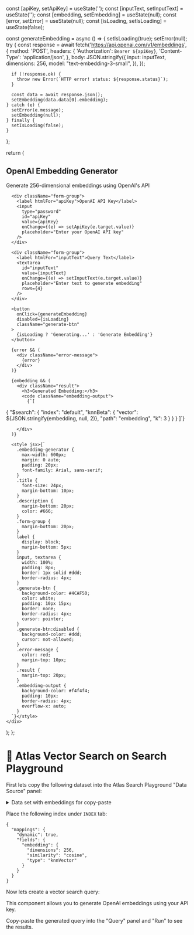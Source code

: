 
  const [apiKey, setApiKey] = useState('');
  const [inputText, setInputText] = useState('');
  const [embedding, setEmbedding] = useState(null);
  const [error, setError] = useState(null);
  const [isLoading, setIsLoading] = useState(false);

  const generateEmbedding = async () => {
    setIsLoading(true);
    setError(null);
    try {
      const response = await fetch('https://api.openai.com/v1/embeddings', {
        method: 'POST',
        headers: {
          'Authorization': `Bearer ${apiKey}`,
          'Content-Type': 'application/json',
        },
        body: JSON.stringify({
          input: inputText,
          dimensions: 256,
          model: "text-embedding-3-small",
        }),
      });

      if (!response.ok) {
        throw new Error(`HTTP error! status: ${response.status}`);
      }

      const data = await response.json();
      setEmbedding(data.data[0].embedding);
    } catch (e) {
      setError(e.message);
      setEmbedding(null);
    } finally {
      setIsLoading(false);
    }
  };

  return (
    <div className="embedding-generator">
      <h2 className="title">OpenAI Embedding Generator</h2>
      <p className="description">Generate 256-dimensional embeddings using OpenAI's API</p>
      
      <div className="form-group">
        <label htmlFor="apiKey">OpenAI API Key</label>
        <input
          type="password"
          id="apiKey"
          value={apiKey}
          onChange={(e) => setApiKey(e.target.value)}
          placeholder="Enter your OpenAI API key"
        />
      </div>
      
      <div className="form-group">
        <label htmlFor="inputText">Query Text</label>
        <textarea
          id="inputText"
          value={inputText}
          onChange={(e) => setInputText(e.target.value)}
          placeholder="Enter text to generate embedding"
          rows={4}
        />
      </div>
      
      <button 
        onClick={generateEmbedding} 
        disabled={isLoading}
        className="generate-btn"
      >
        {isLoading ? 'Generating...' : 'Generate Embedding'}
      </button>
      
      {error && (
        <div className="error-message">
          {error}
        </div>
      )}
      
      {embedding && (
        <div className="result">
          <h3>Generated Embedding:</h3>
          <code className="embedding-output">
            {`[
  {
    "$search": {
      "index": "default",
      "knnBeta": {
        "vector": ${JSON.stringify(embedding, null, 2)},
        "path": "embedding",
        "k": 3
      }
    }
  }
]`}
          </code>
         
        </div>
      )}

      <style jsx>{`
        .embedding-generator {
          max-width: 600px;
          margin: 0 auto;
          padding: 20px;
          font-family: Arial, sans-serif;
        }
        .title {
          font-size: 24px;
          margin-bottom: 10px;
        }
        .description {
          margin-bottom: 20px;
          color: #666;
        }
        .form-group {
          margin-bottom: 20px;
        }
        label {
          display: block;
          margin-bottom: 5px;
        }
        input, textarea {
          width: 100%;
          padding: 8px;
          border: 1px solid #ddd;
          border-radius: 4px;
        }
        .generate-btn {
          background-color: #4CAF50;
          color: white;
          padding: 10px 15px;
          border: none;
          border-radius: 4px;
          cursor: pointer;
        }
        .generate-btn:disabled {
          background-color: #ddd;
          cursor: not-allowed;
        }
        .error-message {
          color: red;
          margin-top: 10px;
        }
        .result {
          margin-top: 20px;
        }
        .embedding-output {
          background-color: #f4f4f4;
          padding: 10px;
          border-radius: 4px;
          overflow-x: auto;
        }
      `}</style>
    </div>
  );
};

# 🧠 Atlas Vector Search on Search Playground

First lets copy the following dataset into the Atlas Search Playground "Data Source" panel:

<details>
<summary>
    Data set with embeddings for copy-paste
</summary>
```json
[
  {
    "plot": "Top Cat and the gang face a new police chief, who is not at all happy with the poor officer Dribble's performance trying to prevent Top Cat's scams.",
    "title": "Top Cat: The Movie",
    "embedding": [
      0.0064818677,
      0.022296602,
      -0.07440724,
      0.0119345635,
      -0.05236633,
      0.07169687,
      0.012931773,
      0.032831237,
      -0.047047876,
      0.0183589,
      0.06954903,
      -0.054463033,
      -0.04229195,
      0.05906554,
      0.068577394,
      0.05640631,
      -0.1050395,
      -0.06428172,
      -0.14860992,
      0.055894922,
      0.0433403,
      -0.017911434,
      0.053235695,
      -0.015917012,
      -0.04837749,
      0.090209186,
      0.0008294106,
      0.023651786,
      0.12794977,
      0.034902364,
      0.088010214,
      -0.062747546,
      -0.081822395,
      0.0029372962,
      0.010285331,
      -0.044542067,
      0.018780796,
      -0.0109565295,
      0.037101343,
      -0.026745696,
      -0.06842398,
      -0.08448162,
      0.039632723,
      -0.036871217,
      -0.018934213,
      -0.16650857,
      -0.02899581,
      0.056252897,
      0.044644345,
      0.030453272,
      -0.039479304,
      0.04326359,
      0.01628777,
      -0.037408177,
      -0.0773733,
      0.09516967,
      -0.005273709,
      -0.11741514,
      -0.010464317,
      0.00966527,
      0.0053184554,
      -0.04643421,
      -0.003276092,
      0.03474895,
      -0.10759645,
      -0.03272896,
      0.033598322,
      0.033726167,
      -0.04022082,
      -0.010745581,
      0.0028078505,
      0.10769872,
      -0.005833042,
      0.05492328,
      -0.008367619,
      0.06545792,
      -0.03863551,
      0.07052068,
      0.051778235,
      -0.047175724,
      0.03825197,
      0.0039025447,
      0.044465356,
      -0.029507201,
      -0.051778235,
      0.070469536,
      -0.14513247,
      -0.062338438,
      0.06975359,
      -0.14738259,
      0.057735927,
      0.034518823,
      -0.14768942,
      0.023165965,
      0.05650859,
      0.07614596,
      -0.052622028,
      0.026771264,
      0.081311,
      -0.038430955,
      -0.049349133,
      -0.050627608,
      -0.08192467,
      0.1514737,
      0.08821477,
      0.08299859,
      -0.095323086,
      -0.025850764,
      0.0046504526,
      -0.054718725,
      -0.07578799,
      0.00024131214,
      -0.093584366,
      0.09450486,
      -0.04551371,
      0.01763017,
      0.104834944,
      0.111483015,
      0.03469781,
      -0.058503013,
      0.015789164,
      0.06566247,
      0.036410965,
      0.048633184,
      0.005753137,
      0.11782425,
      0.097522065,
      -0.064588554,
      -0.044721052,
      -0.010036028,
      0.061315656,
      0.022897486,
      -0.18225938,
      -0.052980002,
      0.045615986,
      0.01830776,
      -0.08044164,
      -0.035848435,
      -0.011090769,
      0.012823103,
      0.05870757,
      -0.0773733,
      -0.08243606,
      0.03715248,
      -0.000016767499,
      0.021964198,
      -0.011589375,
      0.040987905,
      0.09291956,
      -0.057889342,
      0.01451069,
      0.092715,
      -0.03421199,
      0.03712691,
      -0.049758244,
      0.019931424,
      0.05101115,
      0.017105995,
      -0.008150278,
      0.047738254,
      -0.079316586,
      0.034442116,
      -0.06775917,
      0.050678745,
      -0.047559265,
      -0.046587627,
      0.09542537,
      -0.11393768,
      -0.07512318,
      0.046536487,
      0.06673639,
      -0.03917247,
      -0.0391469,
      -0.011614945,
      0.024891907,
      -0.006782309,
      -0.04323802,
      0.053133417,
      -0.017668523,
      -0.11567641,
      -0.024585072,
      0.1222222,
      0.07906089,
      -0.022040907,
      -0.022641791,
      -0.0713389,
      -0.016236631,
      0.11209668,
      -0.055332392,
      0.051138997,
      0.0008493868,
      0.027359363,
      -0.052826583,
      -0.056917705,
      -0.14339374,
      -0.0015597394,
      0.06908879,
      0.01704207,
      0.12437004,
      0.0006875798,
      0.044465356,
      0.0044107386,
      0.009492676,
      -0.06571361,
      -0.06341235,
      -0.06310552,
      -0.035771728,
      -0.0038833676,
      -0.01731055,
      -0.06392375,
      0.05896326,
      -0.033854015,
      -0.07312877,
      0.05615062,
      -0.13633657,
      -0.0094798915,
      -0.023817988,
      -0.042496506,
      -0.00059169414,
      0.08606693,
      0.09373778,
      0.089493245,
      0.0065649687,
      -0.115778685,
      -0.030453272,
      0.09419803,
      0.022283817,
      -0.021018127,
      -0.04847977,
      0.032447692,
      0.029660618,
      -0.06556019,
      -0.07532774,
      0.0013256187,
      -0.07205485,
      -0.044056244,
      0.08795907,
      -0.02291027,
      -0.027359363,
      0.10953973,
      -0.0824872,
      0.08673174,
      -0.027026959,
      0.033777308,
      -0.023408875,
      -0.05962807,
      -0.017719662,
      -0.030402133,
      -0.06453741,
      0.046025097,
      0.052187346,
      0.09547651,
      0.081464425,
      0.0033751738,
      0.026208736,
      0.022104831
    ]
  },
  {
    "plot": "The lives of guards on Death Row are affected by one of their charges: a black man accused of child murder and rape, yet who has a mysterious gift.",
    "title": "The Green Mile",
    "embedding": [
      0.058317363,
      0.1381529,
      -0.061383963,
      0.07734068,
      -0.043582093,
      -0.05018308,
      -0.04784415,
      0.021362243,
      0.05436717,
      -0.084201545,
      0.08238237,
      0.039242078,
      -0.08316202,
      0.11372406,
      0.09132229,
      -0.036747217,
      -0.016255576,
      0.055510648,
      -0.026209028,
      0.080823086,
      -0.039268065,
      0.08446142,
      0.18701059,
      0.08763198,
      0.034668166,
      0.06450254,
      0.06507428,
      -0.059148986,
      0.059564795,
      0.06834878,
      0.010076897,
      -0.02848299,
      -0.045375276,
      -0.04132113,
      0.07967961,
      -0.0032923713,
      -0.005896057,
      -0.07536558,
      -0.029210659,
      -0.018906364,
      0.02340231,
      -0.061072107,
      -0.12890112,
      0.07786044,
      0.06814088,
      0.05379543,
      0.0065717483,
      -0.046856597,
      0.11424382,
      0.09537644,
      -0.061176058,
      0.07068771,
      -0.061331987,
      0.07796439,
      -0.004021663,
      0.086124666,
      -0.08622862,
      -0.0742221,
      0.049923196,
      -0.08570886,
      0.04542725,
      0.00048362286,
      -0.070012026,
      0.1320197,
      -0.11382801,
      -0.098287106,
      0.009875489,
      0.004060645,
      0.005350306,
      -0.0100704,
      0.060136534,
      -0.053431597,
      0.1197533,
      0.048961636,
      -0.041191187,
      0.12734184,
      0.0026459165,
      0.0834219,
      -0.091946006,
      0.00086491747,
      0.08887941,
      0.009888483,
      0.0783802,
      0.07999147,
      0.042178735,
      0.01946511,
      -0.014631317,
      -0.016671386,
      0.0072896704,
      -0.028586943,
      0.02195997,
      -0.0025143516,
      -0.012760172,
      0.09298553,
      0.07198712,
      0.09755944,
      0.03472014,
      0.058265388,
      0.073286526,
      0.01578779,
      -0.03097785,
      -0.04534929,
      0.061747797,
      0.10270509,
      0.0908545,
      -0.041892868,
      0.03516194,
      0.09142624,
      -0.03472014,
      0.095324464,
      -0.08498119,
      -0.01902331,
      -0.008199255,
      0.0689725,
      0.017736899,
      0.00823174,
      0.12869322,
      -0.08768395,
      0.09579225,
      0.122871876,
      -0.013630774,
      0.07812032,
      -0.116842635,
      -0.05629029,
      0.0485978,
      -0.0037325453,
      -0.00411587,
      -0.037708778,
      -0.056446217,
      -0.04456964,
      0.031055816,
      0.03360265,
      0.06408673,
      -0.13586594,
      0.017503006,
      0.03900818,
      0.05143051,
      -0.06876459,
      0.025598308,
      0.05114464,
      0.019491097,
      -0.07198712,
      -0.06626973,
      0.004687609,
      0.092361815,
      0.0772887,
      0.0067049377,
      0.11923354,
      0.0396319,
      -0.013227958,
      -0.027079633,
      0.11133315,
      -0.010869536,
      0.001088253,
      -0.027261548,
      -0.029522516,
      -0.10852643,
      0.08025134,
      -0.05961677,
      0.02202494,
      0.041606996,
      0.03352469,
      0.10109383,
      -0.017282106,
      -0.052989796,
      0.010726601,
      -0.0010062279,
      -0.08227842,
      -0.060656294,
      0.026520887,
      0.06335906,
      -0.014228501,
      -0.04228269,
      -0.03212133,
      -0.0834219,
      -0.044439703,
      0.08051123,
      -0.006103962,
      0.01655444,
      -0.03253714,
      0.02557232,
      0.065438114,
      -0.019673014,
      0.06434661,
      -0.02509154,
      -0.021362243,
      0.022817578,
      0.04919553,
      -0.05545867,
      0.025923159,
      0.07255886,
      0.023064466,
      -0.021427214,
      -0.06652962,
      0.045219347,
      0.01042124,
      0.010577169,
      0.014020597,
      -0.0040314086,
      0.049351458,
      -0.004781816,
      0.037448894,
      -0.009134828,
      -0.079107866,
      0.009206295,
      -0.023727164,
      0.034252357,
      0.008972402,
      -0.03544781,
      -0.15083511,
      0.059980605,
      -0.11258058,
      -0.09215391,
      0.042568557,
      0.065542065,
      -0.005688152,
      -0.05421124,
      -0.009316744,
      -0.06923238,
      0.03555176,
      0.02183003,
      0.084825255,
      -0.038722314,
      0.05309375,
      -0.046596717,
      0.12910903,
      0.03625344,
      0.02458477,
      0.055354718,
      -0.052548,
      0.0135268215,
      -0.039346028,
      -0.040957294,
      -0.08383771,
      0.06273535,
      0.011597203,
      -0.06491835,
      0.026274,
      -0.041866876,
      0.021791046,
      -0.0012181936,
      -0.06793297,
      0.028716885,
      0.06616578,
      0.024909623,
      0.04573911,
      0.058005508,
      -0.09558434,
      0.062059656,
      0.060968153,
      -0.1316039,
      0.06242349,
      0.10790271,
      -0.013240952,
      0.051768355,
      -0.0061949207
    ]
  },
  {
    "plot": "Two small-town Texas cops go undercover to catch a major drug dealer and are sucked into the drug culture, compromising their assignment.",
    "title": "Rush",
    "embedding": [
      -0.10468409,
      0.03395954,
      -0.15411378,
      0.035990167,
      -0.019477975,
      -0.086034395,
      -0.021134537,
      0.1176694,
      -0.0044219545,
      -0.057712514,
      0.003263028,
      -0.069896266,
      -0.10457721,
      -0.0031461336,
      0.025516413,
      -0.04967017,
      -0.062468454,
      -0.014013988,
      -0.07716377,
      0.10719565,
      0.017367192,
      0.032276258,
      0.0954394,
      -0.009785744,
      0.010847815,
      -0.047853295,
      -0.041788135,
      0.060063764,
      0.15208316,
      -0.024995398,
      0.02451446,
      -0.04659751,
      0.111898154,
      -0.032490008,
      0.010113049,
      -0.07385065,
      0.058727827,
      0.014227739,
      0.12996003,
      -0.009665511,
      0.0040545715,
      -0.015122817,
      0.056643765,
      -0.0011297024,
      -0.02170899,
      0.003974415,
      -0.11916566,
      0.04705173,
      0.002473155,
      -0.0003594508,
      -0.14577754,
      -0.058995016,
      -0.08127846,
      0.07636221,
      -0.14962503,
      0.05183439,
      -0.060277518,
      -0.061560016,
      0.02733329,
      -0.043578293,
      0.009986135,
      -0.016191566,
      -0.020787193,
      0.06946877,
      -0.045528762,
      -0.03294423,
      0.07700346,
      -0.06294939,
      -0.02343235,
      0.049964074,
      0.016832817,
      0.0387422,
      -0.048708294,
      0.009872581,
      0.04435314,
      0.080049396,
      -0.033879384,
      0.087690964,
      -0.10452378,
      -0.029390633,
      -0.056590326,
      -0.009638792,
      0.072194085,
      0.091057524,
      0.0070604314,
      -0.042402666,
      -0.04574251,
      -0.08197315,
      -0.08614127,
      -0.09538596,
      0.04844111,
      0.022510553,
      0.018048521,
      0.058246892,
      0.121196285,
      0.02152196,
      -0.03911626,
      0.030031882,
      0.072621584,
      -0.055735327,
      -0.007053752,
      -0.057338454,
      0.018075239,
      -0.017901568,
      0.020493288,
      0.07507971,
      -0.058193453,
      -0.005677736,
      0.12440253,
      -0.015403364,
      -0.13017379,
      -0.049082357,
      0.01589766,
      0.059208766,
      0.013299261,
      0.08721002,
      0.040078137,
      -0.023111725,
      0.051273294,
      -0.0031260946,
      -0.0041681263,
      0.025489694,
      0.008102464,
      0.015323207,
      -0.036016885,
      0.15828192,
      0.040799543,
      -0.02301821,
      0.012865081,
      -0.030833445,
      -0.07192689,
      0.008850588,
      -0.10618034,
      -0.02384649,
      -0.0727819,
      0.03842157,
      -0.07866002,
      -0.05357111,
      0.012324027,
      -0.011762933,
      -0.021855943,
      -0.06663658,
      -0.038608603,
      0.06369752,
      -0.043124072,
      0.06001033,
      -0.051941264,
      0.057498764,
      0.079942524,
      0.050284702,
      -0.013826957,
      0.10345503,
      -0.07080471,
      0.017580941,
      -0.011582581,
      -0.04560892,
      -0.030993758,
      -0.023472428,
      0.00494631,
      0.047639545,
      -0.0451547,
      0.004906232,
      0.011215198,
      -0.024046881,
      -0.116600655,
      -0.06230814,
      -0.002000567,
      -0.073583454,
      -0.121944405,
      0.1176694,
      0.023031568,
      0.04435314,
      -0.055842202,
      0.06711752,
      -0.017554224,
      -0.09004221,
      0.053010013,
      -0.022189928,
      0.016645785,
      -0.08154564,
      0.011535823,
      -0.008777112,
      0.037326105,
      0.06535408,
      0.019691724,
      -0.09175221,
      -0.045635637,
      -0.024581257,
      -0.025636647,
      0.0042215637,
      0.03350532,
      0.083522834,
      -0.046143293,
      0.005069884,
      -0.13263191,
      -0.008282815,
      -0.058246892,
      0.10051596,
      0.14160942,
      0.14673941,
      -0.0012866751,
      -0.00429838,
      0.043738604,
      0.02471485,
      -0.062415015,
      -0.030993758,
      0.051433608,
      0.049135793,
      0.07930127,
      -0.0068032634,
      0.046757825,
      0.0141475815,
      -0.065407515,
      0.084431276,
      0.017100004,
      -0.00494631,
      -0.10917284,
      0.069361895,
      -0.024487741,
      0.08053033,
      0.038181104,
      0.13102879,
      0.01784813,
      -0.07401096,
      0.056910954,
      0.09789753,
      -0.0130855115,
      -0.16212942,
      -0.08555346,
      0.036577977,
      0.014775473,
      -0.047212046,
      -0.0830419,
      -0.026758835,
      0.018075239,
      0.07540033,
      -0.03863532,
      -0.053010013,
      -0.090736896,
      -0.05723158,
      -0.14823566,
      -0.020025708,
      -0.035001572,
      0.0053671305,
      -0.056643765,
      -0.0368986,
      0.028936414,
      -0.014775473,
      -0.049322825,
      0.08683596,
      -0.12718128,
      0.017460708,
      0.011762933,
      -0.051647358,
      0.049082357,
      -0.017393911
    ]
  },
  {
    "plot": "On a journey to find the cure for a Tatarigami's curse, Ashitaka finds himself in the middle of a war between the forest gods and Tatara, a mining colony. In this quest he also meets San, the Mononoke Hime.",
    "title": "Princess Mononoke",
    "embedding": [
      -0.0154289445,
      0.008354327,
      0.008951927,
      -0.0045453818,
      -0.0059699635,
      -0.088613816,
      -0.014414836,
      0.056596942,
      -0.02275709,
      -0.05423069,
      0.024555927,
      -0.010786981,
      -0.067993596,
      -0.036725234,
      -0.045103706,
      -0.058431998,
      -0.10276305,
      -0.028588217,
      0.057707634,
      0.08417105,
      0.031509817,
      0.12826066,
      0.051429816,
      0.011475127,
      0.03940538,
      0.035711125,
      -0.0068814545,
      0.064178616,
      0.10276305,
      -0.047180217,
      -0.046504144,
      -0.025763199,
      0.0156100355,
      0.017686544,
      0.03059229,
      -0.040805817,
      -0.011112945,
      -0.015030545,
      -0.0023466363,
      -0.05852858,
      0.0056772,
      -0.038173962,
      0.064806394,
      0.12835723,
      -0.007792945,
      -0.05794909,
      -0.08315694,
      0.0011416272,
      0.05703156,
      0.0008684818,
      -0.09368436,
      0.009670254,
      -0.09334633,
      -0.047663126,
      -0.09653352,
      -0.0053361454,
      0.04348596,
      0.08272232,
      0.014897745,
      -0.05220247,
      0.01757789,
      -0.05379607,
      -0.079921454,
      -0.07200174,
      0.009060581,
      0.032306615,
      -0.043896437,
      -0.11483578,
      -0.102569886,
      -0.11551185,
      0.106722906,
      0.040854108,
      -0.06625512,
      -0.018435054,
      -0.0069840723,
      0.021863708,
      0.011752799,
      -0.0016977272,
      -0.034866035,
      -0.04785629,
      -0.010231636,
      0.13695301,
      -0.114256285,
      -0.034238253,
      0.14622487,
      -0.03940538,
      -0.08190138,
      0.0632128,
      -0.12845382,
      -0.03351389,
      0.0038149818,
      0.0064045815,
      -0.0127850175,
      0.09474676,
      0.047832143,
      -0.08436421,
      0.013038545,
      0.007358327,
      0.028757235,
      -0.08668218,
      0.10005876,
      -0.039960727,
      0.03621818,
      0.10421178,
      0.06504785,
      0.08175651,
      -0.059252944,
      0.014499345,
      -0.03802909,
      0.12951621,
      -0.11184174,
      -0.0093201455,
      0.10498443,
      0.020427054,
      -0.10392203,
      0.062488433,
      0.13308974,
      0.017433017,
      0.046673164,
      0.019594036,
      0.02386778,
      0.041602615,
      -0.024374835,
      -0.0188576,
      -0.0018863636,
      0.07388509,
      0.17548916,
      -0.047300942,
      -0.14970182,
      -0.052926835,
      0.06113629,
      -0.05002938,
      -0.044065453,
      -0.09378094,
      -0.005130909,
      -0.095664285,
      -0.1328,
      0.008559563,
      -0.062102105,
      0.16158138,
      -0.048532363,
      -0.01880931,
      -0.07243636,
      -0.08948305,
      -0.048628945,
      0.0053542545,
      0.03621818,
      0.0780864,
      -0.05427898,
      -0.07736203,
      0.0711808,
      0.030568145,
      -0.022250036,
      -0.08117702,
      0.079100505,
      -0.09276684,
      -0.038246397,
      -0.0067848726,
      -0.014921891,
      0.013726691,
      0.014571781,
      -0.04604538,
      0.037377164,
      -0.051816143,
      0.07417484,
      -0.04418618,
      -0.02249149,
      0.0072375997,
      -0.03848785,
      0.046818037,
      -0.038801745,
      0.062198687,
      -0.0006119363,
      0.11609134,
      0.05263709,
      -0.06181236,
      -0.027429236,
      0.012090836,
      -0.08619927,
      0.061957233,
      0.004744582,
      0.024229962,
      -0.08330181,
      0.059252944,
      -0.0072315633,
      0.0035795635,
      0.054906763,
      0.14999156,
      -0.017058764,
      -0.11068276,
      0.056065742,
      0.098030545,
      -0.010352363,
      0.007358327,
      0.0120546175,
      -0.014777018,
      -0.010708509,
      -0.0294816,
      0.050270833,
      0.11000669,
      0.039477818,
      0.019763054,
      -0.050946906,
      0.07369193,
      -0.12323839,
      0.07905222,
      -0.019799272,
      -0.07282269,
      0.03807738,
      -0.05002938,
      0.123045236,
      -0.087551415,
      -0.07354705,
      0.0067969454,
      0.05592087,
      -0.01588771,
      -0.04440349,
      -0.03761862,
      -0.0897728,
      0.093394615,
      0.06316451,
      0.049884506,
      0.008487127,
      0.0030136544,
      0.09228393,
      0.04604538,
      -0.059397817,
      -0.018350545,
      -0.045007125,
      0.08484712,
      0.046214398,
      0.018519564,
      -0.07736203,
      -0.05273367,
      -0.030737163,
      0.006724509,
      0.06050851,
      -0.023409018,
      0.0080344,
      -0.035445526,
      -0.017698618,
      0.036145743,
      0.0547136,
      0.0024341636,
      0.0020659454,
      -0.0454176,
      -0.011958036,
      -0.08402618,
      0.008619927,
      0.09687156,
      -0.035759415,
      0.06330938,
      -0.012833308,
      -0.05901149,
      0.024567999,
      -0.08513687
    ]
  },
  {
    "plot": "Agent J needs help so he is sent to find Agent K and restore his memory.",
    "title": "Men in Black II",
    "embedding": [
      -0.10844886,
      0.060543716,
      -0.111263566,
      -0.01570163,
      -0.04211017,
      0.06368956,
      0.050913017,
      0.06926378,
      -0.09597586,
      -0.029030077,
      -0.039599013,
      -0.028643746,
      0.014956561,
      0.024187133,
      -0.037943304,
      -0.052099608,
      -0.09139507,
      -0.054445192,
      -0.13775489,
      0.014349468,
      -0.049146928,
      0.088966705,
      0.014321873,
      0.07505876,
      -0.004266897,
      -0.08902189,
      -0.024035359,
      0.021786356,
      0.08951861,
      -0.058391295,
      0.11634107,
      -0.033058967,
      -0.041420292,
      0.12373657,
      0.022296866,
      0.06882226,
      -0.060488526,
      0.01721936,
      0.05411405,
      0.05121656,
      0.026394742,
      -0.055576593,
      -0.081019305,
      0.044400565,
      0.096251816,
      -0.027912475,
      -0.102377936,
      0.043158785,
      -0.030437429,
      0.10701392,
      -0.03264504,
      0.014349468,
      -0.027677916,
      0.11120838,
      -0.026532719,
      0.14757876,
      0.06843592,
      -0.0532862,
      0.06512451,
      0.06424146,
      0.035156198,
      0.04130991,
      -0.09823866,
      0.10414402,
      -0.041420292,
      -0.039295465,
      0.045476776,
      0.021938128,
      -0.031817187,
      -0.034825057,
      0.049450476,
      0.055631783,
      -0.040951174,
      0.010796594,
      -0.13389157,
      0.0561009,
      0.025773851,
      0.020834323,
      -0.013783768,
      -0.06479336,
      -0.03507341,
      -0.077266365,
      0.0072851144,
      -0.053920884,
      -0.0064676087,
      -0.016281128,
      -0.07980512,
      -0.03791571,
      0.004622184,
      -0.03540455,
      -0.031486046,
      0.03747419,
      -0.069429345,
      0.031486046,
      0.03446632,
      0.044428162,
      0.05008516,
      0.0029682012,
      0.094099395,
      0.11556841,
      -0.030713381,
      -0.15066941,
      -0.10751063,
      0.07130582,
      0.010555138,
      0.030133883,
      -0.028781721,
      0.037722543,
      -0.03819166,
      0.03915749,
      -0.09393383,
      -0.040592436,
      0.030382238,
      -0.057673823,
      -0.09100874,
      0.0029561284,
      -0.051133778,
      -0.04635982,
      -0.016419103,
      -0.019978875,
      -0.021344833,
      -0.014294278,
      0.010810393,
      0.03548734,
      -0.05038871,
      -0.007809422,
      0.030161478,
      -0.03639798,
      -0.05036111,
      0.02363523,
      0.046249438,
      -0.05201682,
      -0.12484037,
      -0.02011685,
      0.0060122893,
      -0.022628007,
      -0.03443872,
      -0.09437535,
      -0.09763157,
      0.05243075,
      -0.0043496825,
      0.005684597,
      -0.09851462,
      -0.0141838975,
      -0.004918832,
      0.12660646,
      0.042551693,
      0.086262375,
      0.03706026,
      -0.039543822,
      0.016074164,
      0.016350115,
      0.06666984,
      -0.08686947,
      -0.03819166,
      -0.0013297404,
      0.01479099,
      -0.064075895,
      -0.019054437,
      0.11998363,
      -0.055052284,
      -0.011196724,
      0.05662521,
      -0.016046569,
      -0.11214661,
      -0.0005855342,
      0.026822466,
      0.026160184,
      -0.037446592,
      0.06733212,
      -0.044786897,
      -0.1133608,
      -0.022972947,
      0.08372363,
      0.0697053,
      -0.07814941,
      -0.12108743,
      -0.022462437,
      -0.043103594,
      0.00566735,
      0.03780533,
      0.05116137,
      0.071471386,
      0.008278539,
      -0.081129685,
      -0.014390861,
      -0.05314822,
      0.10905596,
      -0.021800153,
      0.075555466,
      0.078866884,
      0.022283068,
      -0.01893026,
      0.004470411,
      -0.09509282,
      0.021234453,
      0.023317885,
      0.043738283,
      0.1314632,
      0.102267556,
      -0.061813094,
      -0.06357918,
      -0.004970573,
      -0.067828834,
      -0.09338192,
      -0.001995473,
      0.00058812124,
      -0.07583142,
      0.016350115,
      -0.025829043,
      0.21325517,
      -0.15287702,
      -0.05701154,
      -0.02414574,
      -0.079308406,
      -0.071250625,
      -0.07389976,
      0.07814941,
      -0.1853289,
      -0.08063297,
      -0.055162665,
      0.07638332,
      0.092278115,
      -0.0408132,
      -0.05248594,
      0.01235572,
      0.066117935,
      -0.083061345,
      -0.059715863,
      0.0708643,
      0.045062847,
      0.025939424,
      -0.022628007,
      -0.030740976,
      0.091946974,
      -0.03438353,
      -0.0079749925,
      -0.040951174,
      0.043462332,
      -0.03736381,
      0.0061537144,
      -0.01581201,
      0.012666165,
      0.0277745,
      -0.015853403,
      0.023704218,
      0.008761454,
      -0.058777627,
      0.012052174,
      -0.050167948,
      0.019965077,
      -0.05105099,
      -0.044014234,
      -0.059439912,
      -0.0024387196,
      0.06788402
    ]
  },
  {
    "plot": "Zandy Allan purchases a mail-order bride, Hannah Lund. He treats her as a possession, without respect or humanity, until their shared ordeal as they struggle to survive develops in him a ...",
    "title": "Zandy's Bride",
    "embedding": [
      -0.054482214,
      0.18106578,
      0.015651578,
      0.113534234,
      -0.07910838,
      -0.06494199,
      0.040544316,
      0.014559902,
      0.040950518,
      -0.08220569,
      0.07392927,
      -0.020335626,
      -0.05052172,
      0.001489153,
      0.0047030896,
      0.19091624,
      0.14237477,
      0.004953794,
      -0.030846175,
      0.047652896,
      0.08200259,
      0.120338164,
      0.03229328,
      -0.018126888,
      -0.106019445,
      -0.02965295,
      0.029830663,
      0.06702379,
      -0.0032179034,
      -0.0765696,
      0.010846937,
      -0.0370408,
      0.028383559,
      0.008193912,
      -0.015778517,
      0.07017188,
      -0.06986722,
      -0.0024356418,
      0.06499276,
      -0.060016755,
      -0.0511818,
      0.011925918,
      0.059509,
      0.040645864,
      0.13282897,
      0.12744676,
      0.05003935,
      0.06951179,
      -0.085252225,
      0.023978775,
      -0.09723527,
      0.014839169,
      -0.02721572,
      0.0022103253,
      -0.031125441,
      0.04001117,
      0.012592348,
      -0.045951914,
      -0.032826424,
      -0.008892076,
      -0.036837697,
      -0.009723526,
      -0.072253674,
      0.14257787,
      0.024765797,
      -0.091446854,
      -0.07936226,
      -0.04326081,
      -0.037396226,
      0.085861534,
      0.08799411,
      -0.03721851,
      -0.013011247,
      0.056665566,
      -0.0370408,
      0.026555637,
      0.036025286,
      0.06265709,
      -0.11759628,
      0.0062803067,
      -0.07265988,
      0.038208637,
      -0.07073041,
      -0.014826475,
      0.050547108,
      0.021706568,
      -0.07372617,
      0.028078904,
      0.0063437764,
      0.02952601,
      -0.111604765,
      0.10307446,
      -0.07717891,
      0.01920587,
      0.11708853,
      -0.0001128567,
      0.026454085,
      -0.015448475,
      0.058391936,
      -0.012681206,
      0.09474727,
      -0.095762774,
      0.04498718,
      -0.058848917,
      0.082815,
      -0.071999796,
      0.0055377134,
      0.030186092,
      0.0788545,
      0.08317043,
      -0.21346061,
      0.015943538,
      -0.05524385,
      -0.009406179,
      -0.011881489,
      0.021401914,
      -0.015994312,
      -0.0032623322,
      -0.06362183,
      0.015676966,
      -0.009996446,
      0.01995481,
      -0.045951914,
      0.01660362,
      -0.0005509946,
      0.08575998,
      0.0042556296,
      -0.030008378,
      -0.07382772,
      -0.0053885602,
      0.10510549,
      -0.014839169,
      -0.11820559,
      -0.098352335,
      -0.069918,
      -0.008898423,
      -0.055091523,
      -0.050978698,
      -0.02929752,
      0.08789256,
      0.008949199,
      0.0016660743,
      0.10160197,
      -0.049785472,
      -0.007959075,
      0.034070425,
      -0.0141536975,
      -0.0005958199,
      0.06341872,
      0.0039795376,
      -0.04277844,
      0.10500394,
      0.012344817,
      0.067328446,
      0.065094315,
      -0.08220569,
      0.040112723,
      -0.00800985,
      -0.0320394,
      -0.04783061,
      0.060270634,
      -0.09814923,
      0.08713093,
      0.031887077,
      0.039503414,
      -0.07783899,
      0.0077051967,
      -0.028282007,
      -0.076417275,
      0.03150626,
      0.06463733,
      0.018672725,
      -0.0684455,
      0.009952017,
      -0.014534514,
      -0.05488842,
      0.0013106451,
      -0.0936302,
      -0.011849755,
      0.02051334,
      0.05915357,
      0.09840311,
      -0.052654296,
      -0.11800249,
      -0.037396226,
      0.0201833,
      -0.016552845,
      0.012446368,
      -0.057173323,
      0.02099571,
      0.03574602,
      0.072253674,
      -0.066617586,
      -0.05432989,
      0.060879942,
      0.079870015,
      -0.005080733,
      0.11038615,
      0.025210084,
      0.10642565,
      -0.10977684,
      0.005667826,
      0.045748815,
      -0.012287695,
      -0.12927467,
      0.05453299,
      -0.014242555,
      0.05615781,
      -0.022392038,
      -0.033943485,
      0.10510549,
      0.020970322,
      0.022315875,
      -0.06570362,
      -0.011716469,
      -0.15486558,
      -0.07113661,
      0.016108558,
      -0.04242301,
      0.055751607,
      0.024207266,
      0.09840311,
      0.020741832,
      -0.0011805326,
      -0.04384473,
      -0.0067468076,
      -0.022379344,
      -0.0788545,
      -0.04833837,
      0.10012948,
      -0.0071593593,
      0.024638858,
      -0.014839169,
      0.06194623,
      -0.047373634,
      0.0000864276,
      0.0030544696,
      0.09200538,
      -0.004817335,
      0.0426515,
      -0.016743254,
      0.013823656,
      0.01142451,
      0.09931707,
      0.02034832,
      0.049303103,
      0.005023611,
      -0.12846226,
      0.019396279,
      0.03645688,
      -0.020589504,
      0.13140725,
      0.007286298,
      -0.040061947,
      0.012535226,
      -0.081799485
    ]
  },
  {
    "plot": "Jim Lassiter roams from town to town in search for the man who drove his sister to suicide. While riding toward a mountain pass, he sees an heiress, Jane Withersteen, being harassed by ...",
    "title": "Riders of the Purple Sage",
    "embedding": [
      -0.04054499,
      0.014381796,
      -0.08777672,
      0.0022653982,
      -0.07663215,
      -0.020431703,
      0.10560802,
      0.03409706,
      0.027383788,
      -0.039005976,
      -0.0033997558,
      0.05758025,
      -0.07424403,
      0.012696844,
      0.0164515,
      0.04601113,
      0.12980765,
      -0.02553963,
      -0.055510547,
      0.083690375,
      0.006733175,
      0.10396287,
      0.0044843606,
      -0.07843651,
      0.005777926,
      0.0007637012,
      0.0028475027,
      -0.02523448,
      0.09839059,
      -0.05949075,
      -0.024027152,
      -0.033699043,
      0.08262899,
      0.029188147,
      0.034123596,
      -0.02223606,
      0.008292087,
      -0.025168143,
      0.0075955517,
      -0.059968375,
      -0.03651172,
      -0.015018628,
      0.054926787,
      -0.03277033,
      -0.07026383,
      -0.10226465,
      0.0038641125,
      0.078701854,
      -0.0123651605,
      0.0066734715,
      -0.05630659,
      -0.073978685,
      -0.057951737,
      0.057686392,
      -0.13999696,
      0.032876465,
      -0.023257647,
      0.021546159,
      0.17894988,
      0.014434866,
      0.06893709,
      -0.000051955107,
      -0.104493566,
      -0.011270605,
      -0.07769354,
      0.006985254,
      -0.030488346,
      0.03170894,
      -0.12683576,
      0.050548565,
      0.037971124,
      -0.027941016,
      -0.051238466,
      0.048452325,
      -0.027357254,
      0.11144565,
      0.08836048,
      0.015018628,
      -0.017818037,
      -0.09626781,
      0.10741238,
      -0.0070383237,
      -0.020458238,
      0.0138113005,
      -0.026269332,
      0.029082008,
      0.011370109,
      0.0026153242,
      -0.05410421,
      -0.04112875,
      0.013161201,
      0.14774509,
      0.035025775,
      0.019410117,
      0.08538859,
      0.04213707,
      0.055669755,
      0.032027356,
      0.020113286,
      -0.03709548,
      0.07132522,
      -0.056731142,
      0.027914481,
      -0.024730321,
      0.009764762,
      0.042906575,
      -0.0048691137,
      0.10274228,
      0.12121041,
      0.051291533,
      -0.1811788,
      0.06686739,
      -0.087352164,
      0.059066195,
      -0.007668522,
      0.04173905,
      -0.016517837,
      -0.042084,
      -0.017871106,
      0.004577232,
      0.021904377,
      0.027622601,
      -0.015973877,
      -0.006487729,
      0.029400423,
      0.00506149,
      0.027834877,
      -0.008736543,
      -0.026707154,
      -0.098974355,
      0.10173396,
      -0.0021559426,
      -0.040014297,
      -0.092818305,
      0.043463804,
      -0.01889269,
      0.03056795,
      -0.092287615,
      -0.028975869,
      0.06946779,
      -0.10560802,
      0.027410323,
      -0.000266176,
      -0.017393483,
      0.079497896,
      0.06941472,
      0.0446844,
      0.04356994,
      0.11579734,
      0.046382617,
      0.07366027,
      0.08151453,
      -0.112931594,
      0.048240047,
      -0.045692716,
      -0.062462635,
      -0.044896677,
      -0.021241011,
      -0.02518141,
      -0.05399807,
      -0.05444916,
      -0.04112875,
      0.06893709,
      0.04123489,
      -0.013220903,
      -0.0047497074,
      0.10725317,
      0.000080640544,
      -0.122696355,
      0.07074145,
      0.03754657,
      -0.057314906,
      -0.040943008,
      -0.017141402,
      -0.026295867,
      -0.025871312,
      0.08326582,
      -0.041314494,
      0.04242895,
      0.03924479,
      -0.05275094,
      0.058110945,
      0.03056795,
      -0.018375264,
      -0.005519213,
      0.043092318,
      0.04049192,
      0.10475891,
      0.022527942,
      -0.011191001,
      0.043994498,
      0.09743534,
      0.00022430095,
      0.043171924,
      0.072121255,
      0.09499415,
      0.017380215,
      0.083690375,
      0.033141814,
      0.058853917,
      -0.007675156,
      0.05081391,
      0.10316683,
      -0.08756444,
      -0.15666075,
      0.020365367,
      0.08183295,
      0.007774661,
      0.04457826,
      -0.11155179,
      0.19030672,
      -0.009353475,
      0.027755274,
      -0.034866568,
      -0.08507018,
      -0.055616688,
      0.0664959,
      0.057474114,
      0.033831716,
      0.08172681,
      -0.03600756,
      0.120255165,
      -0.035370726,
      -0.0117349615,
      0.16090629,
      0.052883614,
      0.014050112,
      -0.09807217,
      -0.07307651,
      0.0768975,
      0.046409152,
      -0.05758025,
      -0.10486505,
      -0.04173905,
      -0.008842682,
      -0.037732314,
      -0.092340685,
      -0.008590602,
      0.09828445,
      -0.05519213,
      -0.029851513,
      -0.08103691,
      0.0011691843,
      0.026322402,
      0.10422822,
      -0.087988995,
      -0.010010208,
      -0.09260603,
      -0.06092362,
      0.0064379764,
      -0.083796516,
      0.041155286,
      -0.021877842,
      -0.067928776,
      0.027065372,
      0.08055928
    ]
  },
  {
    "plot": "A shady police detective finds himself in the middle of a murder conspiracy at an important boxing match in an Atlantic City casino.",
    "title": "Snake Eyes",
    "embedding": [
      -0.09741207,
      0.10732732,
      -0.112337686,
      0.11275961,
      -0.0032847566,
      0.11729531,
      -0.0017783504,
      -0.0018755911,
      0.008675844,
      -0.041216854,
      0.06381624,
      0.022559833,
      -0.036575675,
      0.05042011,
      0.0606518,
      0.02683183,
      -0.024827683,
      0.018511984,
      -0.040241152,
      0.006117921,
      -0.0015459617,
      0.04915433,
      0.089395486,
      -0.04068945,
      0.0663478,
      0.029060125,
      0.0055839214,
      -0.023997018,
      0.18153349,
      0.06255047,
      0.027741607,
      -0.0041500335,
      0.059438765,
      0.019434948,
      0.058594916,
      -0.074628085,
      0.0016736931,
      -0.062444985,
      -0.032725602,
      0.039028116,
      -0.07916379,
      -0.10542866,
      -0.0042390334,
      0.051132105,
      0.05764558,
      -0.13280107,
      0.012888508,
      -0.012328139,
      -0.02191376,
      0.046200853,
      -0.117400795,
      0.006345365,
      -0.04976085,
      0.10796021,
      0.00027585856,
      0.03269923,
      -0.00866266,
      -0.12003783,
      0.06286691,
      0.07731786,
      -0.035336267,
      -0.07346779,
      -0.058700398,
      0.071991056,
      -0.07937475,
      -0.06961772,
      0.0066057723,
      0.07636853,
      -0.06381624,
      -0.05579966,
      0.060757283,
      -0.008016586,
      0.01666606,
      -0.061390173,
      0.023812424,
      0.07346779,
      -0.0027573495,
      0.100629255,
      -0.08923726,
      0.007917698,
      0.05659077,
      0.047967665,
      0.071621865,
      0.03610101,
      0.03180264,
      -0.075260974,
      -0.08327756,
      0.046411816,
      -0.12784345,
      0.010053695,
      -0.1128651,
      -0.021781908,
      -0.042509004,
      -0.006961772,
      0.062497728,
      0.012136953,
      -0.024603536,
      0.051026624,
      0.037261304,
      -0.06418543,
      0.050367367,
      0.018564725,
      0.02877005,
      0.0039687376,
      0.15695632,
      0.0062234025,
      -0.053531807,
      0.09314007,
      0.07689594,
      0.138919,
      -0.16623868,
      -0.026357165,
      -0.06692795,
      0.08670571,
      -0.12035427,
      0.043379225,
      0.11381443,
      0.051422182,
      0.0045554778,
      0.101420365,
      -0.069723204,
      -0.020542502,
      -0.010528361,
      0.07336231,
      -0.035125304,
      0.027767977,
      0.07404794,
      -0.047097445,
      0.014991543,
      -0.00053358753,
      0.0018063689,
      0.014912432,
      -0.10463755,
      -0.03989834,
      -0.0009913603,
      0.0010449251,
      -0.06993417,
      -0.021795094,
      -0.0047961073,
      -0.044803225,
      0.029956717,
      0.004486256,
      -0.019988725,
      0.009394437,
      -0.0013448878,
      0.06054632,
      0.11550213,
      0.006197032,
      0.14102863,
      -0.051738624,
      0.001110851,
      0.054692104,
      -0.036206488,
      0.050393738,
      0.049523514,
      0.007917698,
      -0.00668818,
      0.030062199,
      -0.104743026,
      0.08153712,
      -0.035151675,
      0.00833303,
      -0.035230786,
      -0.026330793,
      0.019685466,
      -0.06740261,
      -0.0025694608,
      -0.078108974,
      -0.07167461,
      0.15115485,
      0.054744843,
      0.0065497356,
      0.059913434,
      -0.035046194,
      -0.05743462,
      -0.010225103,
      0.08174808,
      -0.0020123872,
      -0.035072565,
      -0.04148056,
      0.05226603,
      0.0859146,
      0.082222745,
      0.031881753,
      -0.03177627,
      0.0575401,
      0.021386353,
      0.10495399,
      0.06334158,
      0.04382752,
      0.07220202,
      0.026699979,
      -0.122463904,
      0.0026304424,
      -0.027583385,
      0.030457754,
      0.07652675,
      0.10416288,
      0.10938421,
      0.048099518,
      0.030141309,
      -0.03378042,
      -0.025012275,
      0.07040883,
      -0.047018334,
      -0.006048699,
      -0.012783026,
      -0.025170498,
      0.11697887,
      0.0016547394,
      0.027609756,
      -0.11919398,
      -0.025157314,
      0.008834067,
      -0.07932201,
      -0.058067508,
      -0.030668717,
      0.024339832,
      0.025341906,
      0.051052995,
      0.09973266,
      0.14788492,
      0.09815044,
      -0.08169534,
      -0.00033539787,
      0.065451205,
      0.11813916,
      -0.115818575,
      -0.09287637,
      -0.014767395,
      0.045884408,
      0.017048432,
      -0.066716984,
      -0.011068954,
      0.03689212,
      0.05843669,
      -0.061653875,
      -0.07346779,
      -0.026594497,
      0.029561162,
      -0.017602207,
      -0.009368067,
      -0.0094208075,
      -0.029903976,
      -0.05743462,
      -0.000070303766,
      0.056274325,
      -0.010620658,
      -0.022546649,
      -0.016191395,
      -0.03538901,
      0.05192322,
      0.07098898,
      -0.06982868,
      -0.013382952,
      0.06745535
    ]
  },
  {
    "plot": "Two street-wise Chicago cops have to shake off some rust after returning from a Key West vacation to pursue a drug dealer that nearly killed them in the past.",
    "title": "Running Scared",
    "embedding": [
      -0.05895039,
      0.07010623,
      -0.18596838,
      0.02532715,
      -0.0052558435,
      0.0652928,
      0.005956623,
      0.10334723,
      0.020513717,
      -0.020074844,
      0.046831865,
      -0.07344732,
      -0.061215535,
      0.07775109,
      0.058440734,
      0.052862816,
      -0.06234811,
      -0.054986387,
      -0.11620192,
      0.12866022,
      -0.006682177,
      0.0077439635,
      0.04133889,
      -0.0013776681,
      -0.06755794,
      0.07429674,
      -0.019989902,
      0.0528345,
      0.13319051,
      -0.015006583,
      0.11257769,
      -0.025836807,
      0.078543894,
      0.036185686,
      0.0330428,
      -0.06399034,
      -0.0052310685,
      -0.037742972,
      0.10850043,
      -0.02546872,
      0.02701185,
      -0.05592076,
      0.096834935,
      -0.019834174,
      -0.018644972,
      -0.06625548,
      0.010639101,
      0.049493413,
      0.11676821,
      0.08205487,
      -0.07407023,
      0.04029126,
      -0.012104367,
      0.097174704,
      -0.035987485,
      0.06801097,
      -0.024321992,
      -0.057279848,
      0.10980289,
      -0.037006803,
      0.052891128,
      0.004491357,
      -0.012819303,
      0.06064925,
      -0.09094556,
      -0.080072865,
      0.028894752,
      -0.0009883463,
      -0.09745785,
      -0.008650022,
      0.018036215,
      0.04029126,
      0.04606738,
      0.041367207,
      -0.06818086,
      0.07310755,
      -0.039753288,
      0.029475195,
      -0.010653258,
      -0.028696552,
      -0.022311674,
      -0.0066927946,
      0.0042860783,
      0.0032773812,
      0.019352831,
      0.007482056,
      -0.0534291,
      -0.11116198,
      0.008296092,
      -0.0912287,
      -0.0072909347,
      0.04408538,
      0.039583404,
      0.053344157,
      0.12967953,
      0.0073617203,
      -0.11410666,
      0.04770961,
      0.07237137,
      -0.15878664,
      -0.046492096,
      -0.007892613,
      -0.012054817,
      0.05238147,
      0.060932394,
      0.03437357,
      -0.06937005,
      0.062971026,
      0.096042134,
      0.01114168,
      -0.15380332,
      -0.078543894,
      -0.026275678,
      0.01144606,
      0.006289316,
      0.15686128,
      0.06852063,
      -0.00012553415,
      0.015459613,
      0.0135342395,
      -0.022071004,
      0.045359522,
      0.009180915,
      -0.028739024,
      -0.05645873,
      0.07129543,
      0.06302765,
      -0.047426466,
      0.0033021562,
      -0.117787525,
      -0.011169995,
      -0.00086579844,
      -0.08347058,
      -0.010568316,
      -0.053542357,
      0.019282045,
      -0.061611935,
      -0.094173394,
      0.00218905,
      0.024053006,
      -0.044396836,
      -0.12299736,
      -0.042471465,
      0.003015474,
      -0.031485513,
      0.079336695,
      0.046775237,
      0.0348266,
      0.10544249,
      0.008289014,
      -0.03411874,
      0.09088893,
      -0.04620895,
      0.07259789,
      0.02333099,
      0.017158471,
      0.042556405,
      0.008020028,
      -0.035223,
      0.050880812,
      -0.12186479,
      0.035704345,
      -0.04955004,
      0.04881387,
      -0.03915869,
      -0.072428,
      0.051616985,
      -0.095305964,
      -0.14757417,
      0.090152755,
      0.05665693,
      0.0057088723,
      0.01144606,
      0.030919226,
      -0.036582086,
      -0.08783098,
      0.016578028,
      0.008451821,
      -0.031457197,
      -0.07452326,
      0.0096905725,
      0.04901207,
      0.026374778,
      0.07214486,
      -0.079336695,
      -0.014879169,
      0.016209941,
      0.058214217,
      -0.045642667,
      0.048332524,
      0.056741875,
      0.072654516,
      -0.13568217,
      -0.00432855,
      -0.12877348,
      -0.005301854,
      0.013336039,
      -0.014553554,
      0.08573572,
      0.10397014,
      -0.060366105,
      -0.0059353868,
      -0.03074934,
      0.00034308978,
      -0.010915166,
      0.038592402,
      -0.036836915,
      0.031570453,
      0.07984635,
      0.015657812,
      0.033071112,
      -0.037941173,
      -0.09134196,
      0.04895544,
      -0.0032826902,
      -0.07407023,
      -0.029560138,
      0.08890693,
      -0.010115286,
      0.03476997,
      -0.061215535,
      0.07441001,
      0.06625548,
      -0.08839727,
      0.07333406,
      0.12707461,
      0.09524933,
      -0.065406054,
      -0.059573304,
      0.08664178,
      -0.0022032072,
      -0.04533121,
      -0.063707195,
      -0.06574582,
      0.0066149305,
      0.048417468,
      -0.013130761,
      -0.06914354,
      -0.1072546,
      0.075146176,
      -0.13636172,
      0.04980487,
      0.018220257,
      -0.059969705,
      -0.041055746,
      0.011552238,
      -0.011976953,
      -0.0076448633,
      -0.087491214,
      -0.037403204,
      -0.0696532,
      0.009570236,
      0.052551355,
      -0.07491966,
      0.040970806,
      0.02905048
    ]
  },
  {
    "plot": "'Captain' Call has just buried Gus at Lonesome Dove and plans to head back to his ranch in Montana. Looking at a herd of wild Mustangs, he decides to drive them north with the help of Isom ...",
    "title": "Return to Lonesome Dove",
    "embedding": [
      0.084923565,
      0.014067253,
      -0.063705675,
      -0.033048943,
      -0.051042546,
      -0.0763428,
      0.03538915,
      0.08273937,
      0.025807299,
      -0.052212648,
      -0.04646614,
      -0.081699274,
      0.019969778,
      -0.008216732,
      -0.0931923,
      0.017759582,
      -0.07244245,
      -0.005223215,
      0.02292104,
      -0.005909026,
      -0.067398004,
      0.06635791,
      -0.035675175,
      0.009178817,
      -0.035207134,
      0.04259179,
      -0.011629536,
      0.026730381,
      0.03414104,
      -0.12252291,
      0.0606374,
      -0.044958003,
      -0.0067085973,
      -0.041941736,
      -0.01629045,
      -0.04771425,
      0.04331986,
      0.004527653,
      -0.037651353,
      -0.021295896,
      0.031358793,
      -0.02987666,
      0.06994623,
      -0.03411504,
      0.018708667,
      -0.017564565,
      -0.017044518,
      0.0101084,
      0.13209176,
      0.014496291,
      -0.08476755,
      -0.15351768,
      -0.04357988,
      0.07722688,
      0.017226534,
      -0.09449241,
      -0.042513788,
      0.011805051,
      0.1436368,
      -0.029668642,
      -0.08117923,
      -0.028576545,
      -0.011577531,
      0.014444286,
      0.0057725143,
      0.027328433,
      -0.02662637,
      0.066409916,
      -0.16381459,
      -0.059805326,
      -0.063185625,
      0.012214588,
      -0.11669839,
      -0.011148493,
      -0.09028004,
      -0.030760739,
      0.01078446,
      0.1247071,
      0.004537404,
      -0.11285005,
      -0.025885304,
      0.022700021,
      -0.041811723,
      -0.050938535,
      0.08154326,
      0.06297761,
      -0.010205909,
      -0.014535295,
      0.050678514,
      -0.06250957,
      -0.018799674,
      0.060793415,
      0.03897747,
      -0.038951468,
      0.042279765,
      -0.02427316,
      0.13188374,
      0.10385325,
      -0.061417468,
      -0.03421905,
      0.01921571,
      -0.026587367,
      0.019904772,
      -0.056008987,
      0.091424145,
      -0.07774692,
      -0.004904687,
      0.06531782,
      0.025729291,
      0.033256963,
      -0.14405283,
      -0.06100143,
      -0.0008995176,
      0.14093255,
      -0.08143925,
      0.037339326,
      0.0010790961,
      -0.022062965,
      -0.049456403,
      0.042955827,
      0.03403703,
      -0.016979512,
      -0.019514738,
      -0.060221363,
      0.05255068,
      0.025027229,
      -0.016082432,
      0.0031739078,
      -0.0064778267,
      -0.08674373,
      -0.014392282,
      -0.056217007,
      0.044645976,
      -0.040147576,
      0.00049891946,
      0.009581854,
      -0.056529034,
      -0.07686284,
      0.0031251532,
      0.11420217,
      -0.03424505,
      -0.030214692,
      -0.0043261354,
      -0.04839031,
      0.109729774,
      0.036559254,
      -0.10073297,
      0.07629079,
      0.06245756,
      -0.118154526,
      0.04394391,
      0.051848616,
      0.0527847,
      -0.01696651,
      0.018565653,
      -0.020840855,
      -0.040667623,
      -0.115242265,
      -0.022049963,
      0.04581608,
      0.014327276,
      -0.015354367,
      0.0943364,
      0.06053339,
      0.031644817,
      -0.008210232,
      -0.0024117148,
      -0.07317051,
      -0.054760877,
      0.096520595,
      0.047870263,
      0.0083727455,
      -0.04467198,
      -0.036897287,
      -0.008957798,
      -0.10910571,
      -0.04537404,
      0.00999789,
      -0.030006671,
      -0.041811723,
      -0.069686204,
      0.05028848,
      -0.06250957,
      -0.026405351,
      -0.09267225,
      0.13854034,
      0.07166238,
      0.03382901,
      -0.076706834,
      -0.012110579,
      0.05075652,
      0.06100143,
      0.055852976,
      0.030604726,
      -0.15216555,
      0.005128957,
      0.041733716,
      -0.029954668,
      0.052290656,
      0.03783337,
      0.019267716,
      0.060221363,
      0.09293228,
      -0.09329631,
      -0.07285849,
      0.0031511555,
      0.022374993,
      0.0066565927,
      -0.011954565,
      -0.017655572,
      0.07987911,
      -0.032944933,
      -0.039107483,
      0.015146349,
      -0.029278608,
      -0.16943109,
      -0.1403085,
      0.089811996,
      -0.05668505,
      0.05335675,
      -0.0058472706,
      0.117322445,
      0.02537826,
      -0.07707086,
      -0.0015422624,
      0.08882391,
      0.033699002,
      -0.112330005,
      0.005870023,
      0.1751516,
      0.060013343,
      -0.10452931,
      -0.017174529,
      -0.12335499,
      -0.04883235,
      -0.11628236,
      0.05075652,
      -0.0055287424,
      -0.058869243,
      -0.012364101,
      -0.1100418,
      -0.0098873805,
      -0.017213533,
      -0.044151932,
      -0.05793316,
      -0.026366347,
      0.08960398,
      -0.07436662,
      -0.00516796,
      0.069010146,
      -0.07753891,
      0.117738485,
      0.036403242,
      0.0055092406,
      -0.02257001,
      0.007839698
    ]
  },
  {
    "plot": "A spoof of buddy cop movies where two very different cops are forced to team up on a new reality based T.V. cop show.",
    "title": "Showtime",
    "embedding": [
      -0.10489622,
      0.050795782,
      -0.18260898,
      -0.0033512956,
      -0.08240323,
      -0.008621424,
      0.00010920443,
      0.064707324,
      0.018095665,
      0.008261643,
      0.009540865,
      -0.010573571,
      -0.056232475,
      -0.006352804,
      0.031367596,
      0.0021603531,
      -0.045199186,
      -0.15030861,
      -0.05463345,
      0.07041052,
      -0.045252487,
      -0.03858987,
      0.004773764,
      0.006026336,
      -0.04887695,
      -0.058471113,
      -0.071583144,
      0.076486826,
      0.122805335,
      -0.03517861,
      0.082669735,
      -0.002040426,
      0.020560833,
      0.03341968,
      -0.02037428,
      0.010433656,
      0.011166544,
      -0.06209558,
      0.069557704,
      0.034912106,
      0.0093209995,
      -0.003321314,
      0.016310083,
      -0.04074856,
      -0.08245653,
      -0.056658883,
      -0.013938192,
      0.07888537,
      0.0373373,
      0.024052043,
      -0.11513,
      0.03227371,
      -0.015710447,
      0.059697036,
      -0.09754069,
      0.015523895,
      -0.09301011,
      0.024545075,
      -0.018029038,
      0.00468715,
      0.017322801,
      -0.05418039,
      -0.033073224,
      0.05004957,
      -0.07334207,
      -0.00028815813,
      -0.016083553,
      0.0006433588,
      0.046451755,
      0.052687965,
      0.057991408,
      0.11982048,
      0.017935762,
      0.10169817,
      -0.06508043,
      0.095408656,
      -0.09956613,
      0.110759325,
      0.030994488,
      -0.05820461,
      0.03291332,
      0.015883675,
      0.07376848,
      0.032620165,
      -0.006179576,
      -0.013405182,
      -0.06987751,
      -0.023678936,
      -0.08666731,
      -0.06779878,
      0.029395461,
      0.07771275,
      -0.05410044,
      0.02453175,
      0.15638492,
      -0.0122325625,
      -0.025384566,
      -0.0054300316,
      0.10473632,
      -0.062415384,
      -0.04072191,
      -0.04938331,
      -0.07733964,
      0.065346934,
      0.06945111,
      0.06657285,
      -0.006252865,
      0.0431471,
      0.10633535,
      0.031873953,
      -0.15904996,
      -0.013152003,
      0.04368011,
      -0.10772117,
      -0.030914536,
      0.0032896665,
      0.18186276,
      -0.05458015,
      0.099352926,
      0.022173185,
      -0.006632634,
      0.07893867,
      0.09460914,
      0.0007308057,
      -0.011473024,
      0.124724165,
      0.13783619,
      -0.038296714,
      -0.069984116,
      -0.048050784,
      0.06715917,
      -0.024305223,
      -0.067319065,
      0.055113155,
      -0.024291897,
      0.018308869,
      -0.13271931,
      -0.04669161,
      -0.030807935,
      0.07765945,
      0.042187683,
      0.011499675,
      0.0029465419,
      -0.008121729,
      0.054553498,
      0.07376848,
      -0.06284179,
      -0.026250705,
      -0.05985694,
      -0.009127784,
      -0.060656454,
      0.025997527,
      -0.055592865,
      0.11097252,
      0.016110204,
      0.010946677,
      -0.045598943,
      -0.053220972,
      -0.051115587,
      0.046878163,
      -0.08576119,
      -0.0049403296,
      -0.06465402,
      0.039869092,
      -0.0746213,
      -0.051115587,
      0.024971483,
      -0.02070741,
      -0.12024689,
      0.022039933,
      0.062415384,
      0.06524033,
      -0.105162725,
      0.02389214,
      0.07376848,
      -0.023199229,
      0.08000469,
      -0.058950823,
      -0.00051760196,
      -0.172695,
      0.008048439,
      0.034219194,
      0.0061062872,
      0.09940623,
      -0.019095056,
      -0.0025484506,
      0.002348572,
      0.01107993,
      0.0018388819,
      -0.0038942988,
      0.044266418,
      0.097700596,
      -0.0216002,
      0.053807285,
      0.0064993817,
      -0.06257529,
      -0.004617193,
      0.091784194,
      0.124724165,
      0.118221454,
      0.012932137,
      0.002618408,
      -0.03323313,
      0.022133209,
      -0.015603846,
      -0.0052001714,
      0.022959374,
      -0.015390642,
      -0.0034812167,
      0.02246634,
      0.13207969,
      0.027036894,
      0.036697686,
      0.015510569,
      -0.027796432,
      -0.1556387,
      -0.11054612,
      0.07339537,
      -0.09977933,
      0.03978914,
      -0.038883027,
      0.12451096,
      0.03387274,
      -0.031287644,
      -0.055539563,
      0.14870958,
      0.053833935,
      -0.025517818,
      -0.07728634,
      0.11449039,
      0.0045938734,
      -0.050342724,
      -0.06182907,
      0.010493619,
      0.07670003,
      0.039229482,
      0.025331264,
      -0.036937542,
      -0.060123444,
      0.05074248,
      -0.0019005111,
      0.020947265,
      0.021613525,
      0.0079485,
      -0.07382178,
      0.011019967,
      -0.04549234,
      0.018615348,
      -0.037657104,
      -0.020520857,
      -0.0021686815,
      -0.002142031,
      -0.024358522,
      -0.01785581,
      0.07867216,
      0.04554564
    ]
  },
  {
    "plot": "Five men plot to steal a large sum of money from the local yakuza, but everything does not go as planned and the men find themselves hunted down by contract killers.",
    "title": "The Five",
    "embedding": [
      -0.08721712,
      0.17920685,
      -0.11847304,
      -0.014750642,
      -0.017862197,
      -0.053574894,
      -0.06578716,
      0.094516404,
      -0.060499858,
      -0.19071727,
      0.084596865,
      -0.08047932,
      -0.010650642,
      -0.08164907,
      0.048708703,
      0.024050213,
      -0.08047932,
      -0.01958174,
      -0.1359726,
      -0.042415407,
      0.016002283,
      0.051984023,
      0.07594065,
      0.011715122,
      -0.008270185,
      0.028214552,
      -0.052405134,
      0.05156291,
      0.04007589,
      0.055493295,
      0.028144365,
      -0.031677034,
      0.07303966,
      0.040216263,
      -0.08356748,
      -0.1191281,
      0.031396292,
      -0.019710414,
      0.026787447,
      -0.08660884,
      0.09241084,
      0.012797147,
      0.033057347,
      -0.078982025,
      0.023161199,
      -0.037011128,
      -0.052405134,
      0.023956634,
      0.013803138,
      0.0940485,
      -0.10883424,
      -0.09053923,
      -0.07551955,
      0.12212268,
      -0.05638231,
      0.016177746,
      -0.0728525,
      -0.062184308,
      0.10434237,
      0.049270187,
      0.08408217,
      -0.064289875,
      0.006421969,
      0.052592296,
      -0.027653066,
      -0.08207019,
      -0.007872468,
      -0.050861057,
      -0.027933808,
      0.02498602,
      0.046720114,
      -0.025687875,
      0.04664993,
      0.01876291,
      0.012598288,
      0.05338773,
      -0.08674922,
      0.020868473,
      -0.003357204,
      -0.018891584,
      0.042719543,
      0.032963768,
      0.03729187,
      0.016879601,
      0.07196348,
      -0.08515835,
      -0.179394,
      0.008118117,
      -0.032987162,
      -0.058768615,
      -0.013054494,
      0.07949672,
      -0.03034351,
      0.025781455,
      0.07219743,
      0.02966505,
      -0.067565195,
      0.089603424,
      0.12361997,
      0.02585164,
      0.070980884,
      -0.06616148,
      0.041456204,
      0.0035326676,
      0.0069542085,
      0.10144137,
      -0.06644223,
      -0.030062767,
      0.040286448,
      0.084690444,
      -0.096013695,
      0.058955777,
      -0.032612838,
      0.06307332,
      -0.099195436,
      0.104155205,
      0.21036918,
      0.0434214,
      -0.048100427,
      -0.0015587019,
      0.0037549215,
      -0.005924822,
      0.005208345,
      0.042041086,
      -0.014200856,
      0.14645363,
      0.046509556,
      -0.06630185,
      0.032144938,
      0.014107276,
      -0.07594065,
      -0.061622825,
      -0.042087875,
      -0.04674351,
      0.02589843,
      0.0776719,
      -0.040052496,
      0.06489815,
      -0.04688388,
      -0.008977889,
      -0.065974325,
      -0.049223397,
      -0.012832239,
      0.010311413,
      -0.059844792,
      0.052171186,
      0.0015250713,
      0.019616833,
      0.04215806,
      -0.06742482,
      0.051001426,
      0.0065915836,
      -0.041853923,
      0.04592468,
      -0.016142653,
      -0.035724394,
      -0.019078745,
      -0.027021399,
      -0.07996462,
      0.00031985558,
      0.060593437,
      0.03892953,
      -0.009872753,
      0.03034351,
      -0.039584592,
      -0.0011112696,
      0.005339943,
      -0.09563937,
      -0.086374894,
      0.047492154,
      0.083941795,
      -0.04321084,
      -0.07697004,
      -0.025149787,
      -0.065225676,
      -0.11201598,
      -0.00417311,
      -0.026506705,
      0.029594865,
      0.0060944366,
      0.004655635,
      0.071402,
      -0.097510986,
      0.0015279957,
      -0.04056719,
      -0.035279885,
      0.047679316,
      0.018306704,
      -0.0026977533,
      0.04997204,
      0.0873107,
      0.026647076,
      -0.09910186,
      0.022658203,
      -0.04983167,
      -0.023020828,
      0.0012991619,
      0.07112125,
      0.05310699,
      0.055306133,
      -0.0012377497,
      0.006024251,
      -0.0815087,
      0.033759203,
      -0.04997204,
      0.089369476,
      -0.02879943,
      -0.011902283,
      0.039724965,
      0.043936092,
      0.058019973,
      -0.16713496,
      0.08370785,
      0.0665826,
      -0.007357775,
      -0.04510585,
      -0.069156066,
      0.011563052,
      -0.048708703,
      0.08015178,
      0.081461914,
      -0.039046504,
      0.0033455065,
      -0.044216834,
      0.022693295,
      0.14767018,
      0.14486277,
      0.031115549,
      -0.04283652,
      0.03970157,
      0.0068079885,
      -0.014703852,
      -0.0718699,
      -0.03240228,
      -0.011194579,
      0.06985792,
      -0.0021815978,
      -0.07757831,
      -0.08155549,
      0.07144879,
      -0.080806844,
      0.008322825,
      0.023804566,
      -0.101067044,
      0.08501797,
      -0.009381455,
      0.05792639,
      0.030460484,
      0.014282739,
      -0.0043485733,
      0.027863624,
      0.051984023,
      0.022108417,
      -0.089556634,
      0.028097576,
      -0.011545506
    ]
  },
  {
    "plot": "A flighty teenage girl learns that she is her generation's destined battler of vampires.",
    "title": "Buffy the Vampire Slayer",
    "embedding": [
      -0.021488704,
      0.045850385,
      0.004899454,
      -0.01572809,
      0.028934995,
      0.012994363,
      0.0047272216,
      0.08448901,
      -0.020140164,
      0.07956391,
      -0.06678209,
      -0.06701661,
      -0.054205474,
      0.00010398056,
      0.003506939,
      0.052710354,
      -0.093107946,
      -0.028275382,
      -0.047286876,
      0.04033896,
      0.043211937,
      0.081909195,
      0.11896475,
      0.007908019,
      -0.035150006,
      -0.034123946,
      0.0678961,
      0.0078054126,
      0.040045798,
      -0.038022988,
      -0.008047271,
      -0.06660619,
      0.06344005,
      -0.068658315,
      0.023584805,
      -0.010509823,
      -0.04409142,
      0.003472126,
      0.0037707838,
      -0.049602848,
      -0.008794831,
      -0.1161504,
      0.1420072,
      0.02437634,
      -0.049104474,
      0.036439918,
      -0.06508175,
      -0.032863352,
      0.014987858,
      0.045909017,
      -0.15045024,
      -0.020125505,
      -0.093342476,
      0.1004956,
      -0.15174015,
      0.021048963,
      -0.0057532853,
      0.042185873,
      -0.096098185,
      -0.038140252,
      0.016695522,
      -0.00583024,
      -0.007087168,
      0.014035084,
      -0.02355549,
      0.11708852,
      -0.0527983,
      0.013507395,
      -0.078098096,
      0.057371613,
      0.09299068,
      -0.029843794,
      -0.09480828,
      0.0851926,
      -0.028905679,
      0.059247844,
      -0.010150701,
      -0.06613713,
      -0.07768767,
      -0.08988317,
      -0.02414181,
      0.029609265,
      0.003578397,
      0.043534413,
      0.08742062,
      -0.025417062,
      -0.07329026,
      0.033654887,
      -0.05696119,
      -0.017926797,
      0.020682512,
      0.0711795,
      -0.09844348,
      -0.010854287,
      0.022763954,
      0.0013888504,
      -0.06560944,
      -0.03391873,
      -0.053208727,
      -0.13637851,
      -0.0025596623,
      -0.013727265,
      -0.04458979,
      0.01339013,
      0.10307542,
      0.022250922,
      -0.06467132,
      0.08718609,
      0.048723362,
      -0.028612517,
      -0.2708808,
      0.03001969,
      0.11310153,
      -0.0010398056,
      -0.07932938,
      -0.06983096,
      0.12066508,
      -0.030224903,
      0.05572991,
      0.014562774,
      -0.014907239,
      0.09363563,
      -0.0039540096,
      -0.07211761,
      0.029609265,
      0.015552193,
      0.11761621,
      0.014797303,
      -0.097212195,
      0.0016343727,
      0.07041728,
      -0.12089961,
      -0.022632033,
      -0.08425448,
      0.02113691,
      -0.083375,
      -0.014042414,
      -0.041804764,
      0.0012092893,
      0.07680819,
      -0.047580037,
      0.06291236,
      0.11081487,
      0.006900278,
      0.09304931,
      -0.008596947,
      0.026765602,
      0.05423479,
      0.044941586,
      -0.017384449,
      0.09551187,
      0.07141403,
      -0.063909106,
      0.043299884,
      0.09234572,
      -0.06291236,
      -0.060684334,
      0.06713387,
      -0.06472996,
      -0.056609396,
      -0.027586453,
      -0.09656724,
      0.0021235852,
      -0.12840453,
      -0.106417455,
      -0.103720374,
      0.015522877,
      -0.024772108,
      -0.052915566,
      0.03362557,
      0.032071818,
      0.09052813,
      0.03280472,
      -0.013522053,
      0.043974154,
      0.004679583,
      0.03166139,
      -0.05326736,
      0.02355549,
      -0.07704272,
      0.09263889,
      0.11638493,
      -0.060508437,
      -0.044531163,
      -0.10448259,
      0.03259951,
      0.08554439,
      0.0216646,
      0.02137144,
      0.0046832473,
      -0.029623922,
      0.013001692,
      -0.049075156,
      -0.08419585,
      -0.053179413,
      0.053765733,
      0.09756399,
      0.017252527,
      0.022807928,
      0.012796479,
      0.03972332,
      0.07334889,
      -0.016739495,
      -0.08208509,
      0.07569418,
      -0.04596765,
      -0.074697435,
      -0.036234703,
      0.047492087,
      0.012276119,
      0.12781821,
      0.004203196,
      -0.013734594,
      -0.08613071,
      0.01709129,
      0.014621407,
      0.06719251,
      0.020257428,
      -0.056404185,
      0.0019605143,
      -0.00016261276,
      0.008054599,
      -0.040837333,
      0.106651984,
      0.010663733,
      -0.061856978,
      0.041511603,
      -0.06901011,
      -0.04831294,
      0.09439785,
      0.014174336,
      0.016079882,
      0.004470706,
      -0.10723831,
      -0.054205474,
      0.0074243033,
      -0.034710266,
      0.03418258,
      -0.0555247,
      0.013258208,
      -0.043798257,
      0.038492043,
      0.042244505,
      0.044560477,
      -0.07059318,
      -0.024317708,
      -0.100378335,
      -0.037495296,
      0.05183087,
      0.067544304,
      -0.08360953,
      0.039518107,
      0.08613071,
      0.0673684,
      0.027395898,
      0.08970728
    ]
  },
  {
    "plot": "Schizophrenic housewife, engulfed by terrorizing apparitions, kills off each, unknowing if these demons are merely figments of her hallucinatory imagination or part of reality.",
    "title": "Images",
    "embedding": [
      0.0007852136,
      0.024847027,
      -0.016662616,
      0.08875537,
      -0.06071852,
      -0.051428866,
      0.08371881,
      0.04776337,
      -0.038417757,
      0.019082963,
      0.06413219,
      -0.0006435604,
      -0.06793759,
      -0.04896655,
      -0.005561201,
      0.03545178,
      0.05002982,
      0.051652715,
      -0.024525246,
      0.065251425,
      0.04267085,
      0.033045426,
      -0.026134146,
      -0.07560435,
      0.007268035,
      0.0125983935,
      0.00932463,
      0.018817145,
      0.04043238,
      0.0053408514,
      -0.008667079,
      -0.029771661,
      0.09496713,
      -0.078850135,
      -0.048239045,
      0.02500092,
      -0.11819126,
      -0.046000574,
      -0.059039667,
      -0.032206,
      0.09894041,
      -0.017823825,
      -0.065699115,
      0.09597444,
      0.049582127,
      -0.0063936324,
      0.013479792,
      -0.022804422,
      0.0031565935,
      0.042195175,
      -0.082263805,
      0.047371637,
      0.031674363,
      0.079801485,
      -0.06726605,
      -0.00853417,
      -0.102969654,
      0.1150574,
      0.022804422,
      0.041215844,
      0.05218435,
      -0.061110254,
      -0.07140722,
      0.023294087,
      -0.10330543,
      -0.016005067,
      0.014592032,
      0.029295987,
      -0.077395126,
      0.031702343,
      0.115728945,
      0.053023778,
      -0.13039093,
      0.10576775,
      -0.015473429,
      0.021083597,
      0.03002349,
      -0.089930564,
      -0.10492832,
      -0.0543109,
      -0.04295066,
      0.10492832,
      -0.038361795,
      0.053219642,
      -0.017837815,
      0.045692787,
      -0.10280177,
      0.0023486456,
      -0.11309874,
      -0.0150956875,
      0.0042530946,
      0.15288755,
      -0.0613341,
      -0.07034395,
      -0.0016106497,
      -0.062005643,
      -0.054618686,
      0.08304726,
      -0.012353561,
      -0.022062927,
      0.039425068,
      -0.022580575,
      0.010045138,
      -0.06457988,
      0.08008129,
      -0.016900454,
      0.0018397432,
      0.028792331,
      0.06139006,
      0.018873107,
      -0.24399331,
      0.09261673,
      -0.047679428,
      -0.035507742,
      -0.0007205078,
      0.030275317,
      0.096813865,
      -0.002937993,
      0.048295006,
      0.057864472,
      0.050141744,
      -0.01059776,
      -0.038949393,
      0.014592032,
      0.011968823,
      -0.04703587,
      0.19855236,
      -0.03564765,
      -0.07605205,
      -0.019013012,
      0.06653854,
      -0.009870257,
      -0.108901605,
      -0.015431458,
      0.026344003,
      0.027239392,
      0.04149565,
      -0.043398354,
      -0.06558719,
      0.101234846,
      0.0062292446,
      0.06558719,
      0.02148932,
      -0.03340918,
      0.068105474,
      0.09759733,
      -0.008429241,
      0.023196153,
      0.023657838,
      -0.019992342,
      0.077395126,
      0.15434256,
      0.06558719,
      0.016592665,
      0.14046404,
      -0.013067073,
      -0.07459704,
      -0.011598077,
      -0.045049224,
      -0.031534456,
      -0.051792618,
      -0.07375761,
      0.04236306,
      -0.029212045,
      -0.01832748,
      0.10369716,
      0.07649974,
      0.03005147,
      -0.01926484,
      -0.023965629,
      -0.0144381365,
      0.06754585,
      0.02242668,
      -0.019054983,
      -0.028358627,
      0.045245092,
      0.04359422,
      -0.13945673,
      -0.008016524,
      0.011982814,
      -0.014207294,
      0.14046404,
      -0.03228994,
      0.060998328,
      -0.025714433,
      -0.1138822,
      -0.0003936998,
      0.061222177,
      -0.0130810635,
      -0.0101010995,
      -0.015207611,
      -0.03953699,
      -0.019726524,
      -0.019376762,
      0.1005633,
      0.039005354,
      0.06166987,
      0.16810916,
      0.059039667,
      0.06519546,
      -0.027896943,
      0.059599284,
      0.054590706,
      -0.055681963,
      0.043174505,
      -0.008289337,
      0.07028798,
      -0.09882849,
      0.025896309,
      0.05853601,
      0.10089907,
      -0.0052044448,
      0.06301295,
      -0.032709654,
      0.017837815,
      -0.057108987,
      0.0054212967,
      -0.014382175,
      0.04555288,
      0.054506764,
      -0.008667079,
      0.07515666,
      -0.07381357,
      0.016242905,
      0.12143704,
      -0.03005147,
      0.07778686,
      -0.05719293,
      -0.044769417,
      0.021867061,
      -0.01613098,
      -0.009555472,
      -0.078850135,
      -0.009520496,
      -0.057752546,
      0.058032356,
      -0.035787553,
      0.0015774224,
      -0.07711532,
      0.037774194,
      -0.06312488,
      0.07912994,
      0.04583269,
      -0.017166274,
      -0.028960217,
      -0.029519834,
      -0.020719845,
      -0.12020588,
      -0.045664806,
      0.030918878,
      -0.060774483,
      0.12255628,
      0.12278012,
      0.111252,
      -0.020048304,
      0.06726605
    ]
  },
  {
    "plot": "A bounty hunter learns that his next target is his ex-wife, a reporter working on a murder cover-up. Soon after their reunion, the always-at-odds duo find themselves on a run-for-their-lives adventure.",
    "title": "The Bounty Hunter",
    "embedding": [
      -0.013108946,
      0.11358583,
      -0.0013545599,
      -0.035883706,
      -0.11889452,
      0.07627479,
      0.020370828,
      0.12280091,
      -0.018793246,
      -0.04862956,
      -0.0543389,
      -0.07006463,
      0.0072618807,
      -0.01242658,
      0.04347112,
      0.14293385,
      0.06781094,
      -0.0155254,
      -0.10587321,
      0.025504226,
      -0.0019938871,
      -0.016527038,
      0.043170627,
      -0.006754801,
      -0.027219532,
      0.03310416,
      -0.09355306,
      0.049330708,
      0.14052992,
      0.015062142,
      0.08448823,
      -0.027494982,
      0.06480602,
      0.023288101,
      0.005070796,
      0.019945132,
      -0.0041974923,
      -0.05123382,
      0.07331996,
      -0.045649685,
      0.03926424,
      -0.03290383,
      -0.011669091,
      -0.0037811862,
      0.025153652,
      -0.016865091,
      -0.03908895,
      0.11679108,
      0.01885585,
      0.082484946,
      -0.12149878,
      0.007931727,
      -0.0973092,
      0.19622102,
      -0.1111819,
      -0.035583217,
      -0.008983447,
      -0.013484561,
      0.062452175,
      -0.08333634,
      0.05919685,
      -0.0090585705,
      -0.044347554,
      0.12119828,
      -0.05689308,
      0.010848999,
      0.025717074,
      0.0012270075,
      -0.07161717,
      -0.024001768,
      0.10016387,
      0.022937527,
      -0.037210878,
      0.03853805,
      0.03543297,
      0.05999816,
      0.01551288,
      0.009102392,
      -0.029698588,
      -0.04161809,
      0.04685165,
      -0.000621329,
      0.11168272,
      0.02691904,
      0.030950636,
      -0.039664894,
      -0.105272226,
      -0.015475318,
      -0.10677469,
      0.04630075,
      -0.048354108,
      0.022950048,
      0.028897276,
      -0.056242015,
      0.103669606,
      -0.064355284,
      -0.10487157,
      -0.03595883,
      0.011018026,
      -0.011218353,
      -0.008207177,
      -0.14213254,
      0.016764928,
      -0.035057355,
      0.11018026,
      -0.023901604,
      -0.025416583,
      0.001990757,
      0.06741028,
      0.03310416,
      -0.14453647,
      0.025629431,
      -0.019256504,
      -0.020508552,
      -0.030650144,
      -0.037686657,
      -0.0072618807,
      -0.0040284656,
      0.058696028,
      -0.044623006,
      0.05173464,
      0.014085544,
      -0.027044246,
      0.013108946,
      -0.008144575,
      0.07912946,
      0.050457552,
      -0.018317468,
      0.013021303,
      -0.10907846,
      0.02819613,
      0.048253946,
      -0.023363223,
      -0.030625103,
      -0.040215794,
      -0.0152249085,
      0.009002228,
      -0.119495496,
      -0.066007994,
      -0.06655889,
      0.023989247,
      -0.051108617,
      -0.03748633,
      -0.019056177,
      -0.07867872,
      0.116590746,
      0.063754305,
      0.010216715,
      0.04737751,
      -0.04452284,
      0.03408076,
      0.06871241,
      -0.054489147,
      0.17749038,
      0.032978956,
      -0.013910257,
      -0.052385706,
      -0.024477547,
      -0.08333634,
      0.020496033,
      -0.040992066,
      -0.002480621,
      0.03360498,
      0.03903887,
      0.011831857,
      -0.104470916,
      -0.0029563992,
      0.024690395,
      -0.12650697,
      0.10487157,
      0.087042406,
      0.03758649,
      -0.058846276,
      0.03418092,
      -0.007199278,
      -0.07782733,
      0.112383865,
      -0.062301926,
      -0.009440445,
      -0.061751027,
      0.08609085,
      0.0075623724,
      -0.060649224,
      0.0120634865,
      -0.014436118,
      -0.029473219,
      0.038588133,
      0.057293735,
      -0.07271897,
      0.06235201,
      0.095105596,
      0.07462209,
      -0.06190127,
      -0.0010204194,
      0.04509878,
      -0.008570272,
      0.018555358,
      0.068912745,
      -0.077627,
      0.11849386,
      -0.008438806,
      0.009384103,
      0.025692033,
      0.114487305,
      -0.04938079,
      0.07186758,
      0.05298669,
      0.038988788,
      0.015162306,
      -0.052085213,
      0.12500452,
      -0.013259193,
      -0.041492883,
      -0.0060442635,
      -0.03886358,
      -0.1818976,
      -0.047177184,
      0.08564011,
      0.017816648,
      0.063103236,
      0.008557751,
      0.11979599,
      0.033479773,
      0.012194951,
      0.067460366,
      0.097860105,
      0.10181657,
      -0.0781779,
      -0.039940342,
      0.10006371,
      -0.03205244,
      -0.039740015,
      -0.001602622,
      -0.1447368,
      0.07011471,
      0.060198486,
      -0.057594225,
      0.016940216,
      -0.008488888,
      0.0207214,
      -0.1303132,
      -0.013334315,
      0.03285375,
      -0.02609269,
      -0.015362633,
      0.0037749258,
      0.033404652,
      -0.056993242,
      0.046125464,
      0.03543297,
      0.026318057,
      0.054439064,
      0.058696028,
      -0.08729281,
      0.050282262,
      -0.02847158
    ]
  },
  {
    "plot": "Peter Fonda plays 'Heavenly Blues', the leader of Hell's Angels chapter from Venice, California while Bruce Dern plays 'Loser', his best pal. When they both botch their attempt to retrieve ...",
    "title": "The Wild Angels",
    "embedding": [
      -0.086547464,
      0.034595784,
      -0.045547634,
      -0.06840266,
      0.005806569,
      -0.005879079,
      0.009936716,
      0.085108876,
      0.018713279,
      -0.035732735,
      0.051882073,
      -0.02090597,
      -0.029978372,
      0.01472235,
      -0.07981858,
      0.054063164,
      -0.04793755,
      -0.023783151,
      0.022588192,
      0.09782416,
      -0.0128313,
      0.080143414,
      0.057404403,
      0.044596307,
      0.04174233,
      0.03805304,
      -0.041487094,
      0.06144174,
      0.05410957,
      -0.058286123,
      -0.037472963,
      -0.026683535,
      0.10357852,
      0.029050248,
      -0.054527223,
      -0.0028206236,
      0.06923797,
      -0.035036642,
      -0.026613927,
      -0.02408479,
      0.0566155,
      -0.011636342,
      0.1472003,
      -0.004507197,
      -0.019803824,
      0.023365496,
      0.012947315,
      0.006288033,
      0.007216156,
      -0.01185097,
      -0.03601117,
      -0.06144174,
      -0.01775035,
      0.1502631,
      -0.042322405,
      0.09429729,
      -0.01728629,
      0.02686916,
      0.08858933,
      0.05624425,
      -0.06130252,
      0.019072928,
      -0.07188312,
      0.084505595,
      -0.113787875,
      -0.014942779,
      -0.073832184,
      -0.07216156,
      -0.010859039,
      0.09397245,
      0.043320138,
      -0.023052255,
      -0.0973601,
      -0.0054614237,
      -0.008730156,
      0.038493898,
      0.1275241,
      0.037565775,
      -0.07364655,
      -0.08896059,
      0.026706738,
      0.15276904,
      0.064226106,
      -0.064736575,
      0.043436155,
      -0.04099983,
      0.063622825,
      0.038679525,
      -0.07058375,
      -0.15880184,
      0.104135394,
      -0.034479767,
      -0.059028618,
      -0.02853978,
      0.05856456,
      0.106270075,
      -0.051974885,
      0.049190518,
      0.051974885,
      -0.054480817,
      -0.003758898,
      -0.0011376757,
      0.029653529,
      -0.053135037,
      0.02536096,
      0.0905848,
      -0.04016452,
      0.10237196,
      0.079168886,
      0.027217206,
      -0.18265459,
      0.07415702,
      -0.0890998,
      0.117500365,
      -0.08575856,
      0.08961027,
      0.057636436,
      0.0033992503,
      -0.023075458,
      0.08218529,
      0.007790432,
      -0.018736482,
      0.0025305853,
      0.016717814,
      -0.06000315,
      0.15109842,
      0.041115846,
      -0.00921162,
      -0.043737795,
      -0.08176763,
      0.07963295,
      0.024595259,
      -0.030999307,
      -0.1343922,
      -0.055362534,
      0.021857295,
      -0.012958917,
      -0.03350524,
      0.11518006,
      0.028191734,
      -0.016021723,
      0.012854503,
      0.04311131,
      -0.12251223,
      0.10107259,
      0.07401781,
      -0.05095395,
      -0.020047456,
      0.030326417,
      0.026915565,
      -0.044039436,
      0.019200543,
      -0.0732289,
      0.053320665,
      -0.0147571545,
      -0.05109317,
      -0.0073785773,
      -0.09072402,
      -0.09819541,
      0.03028001,
      0.0064040483,
      -0.00054926024,
      0.013480986,
      -0.05842534,
      0.07104781,
      0.029653529,
      0.10274321,
      -0.0076570143,
      -0.0581469,
      -0.009223222,
      -0.06515423,
      0.060513616,
      0.00078455394,
      -0.061348926,
      0.0012652926,
      -0.070073284,
      0.07239359,
      -0.044433888,
      0.045013964,
      -0.014838366,
      -0.049561765,
      0.10924007,
      0.108497575,
      0.06747454,
      -0.14413749,
      0.020952376,
      0.06821704,
      0.012958917,
      -0.033157192,
      -0.071279846,
      0.025569787,
      0.09476136,
      -0.025012914,
      -0.00083531067,
      -0.090863235,
      0.005835573,
      0.0566155,
      0.0002942077,
      0.081814036,
      0.11666506,
      -0.062230643,
      0.10088696,
      0.0061256113,
      -0.11146756,
      -0.088682145,
      0.036800075,
      0.07230078,
      -0.063715644,
      0.06988766,
      0.019745816,
      0.07680217,
      0.01487317,
      -0.01683383,
      -0.016845431,
      -0.11453037,
      -0.08478403,
      0.0056963544,
      0.049329735,
      -0.02837736,
      -0.054063164,
      -0.035802342,
      0.017622735,
      -0.016566996,
      0.054155976,
      0.007918049,
      0.056429874,
      0.06399408,
      -0.000770052,
      0.020511517,
      0.09865947,
      -0.00064569805,
      0.036382418,
      -0.11601537,
      -0.0059747915,
      -0.0086141415,
      0.06046721,
      0.08408794,
      -0.037472963,
      -0.03844749,
      0.061395332,
      -0.054063164,
      -0.04445709,
      -0.07011969,
      0.021602063,
      0.11360225,
      -0.040141318,
      -0.004428887,
      0.014165477,
      -0.034618985,
      0.08770762,
      -0.0046319137,
      0.03350524,
      -0.06464376,
      -0.04130147,
      0.08422716,
      0.051835667
    ]
  },
  {
    "plot": "An imperial guard and his three traitorous childhood friends ordered to hunt him down get accidentally buried and kept frozen in time. 400 years later passes and they are defrosted continuing the battle they left behind.",
    "title": "Iceman",
    "embedding": [
      -0.07219713,
      0.11407469,
      -0.007969638,
      0.00092480733,
      -0.062413156,
      -0.032711804,
      0.024473375,
      0.07488503,
      -0.018788457,
      -0.02517223,
      0.087518185,
      0.046339482,
      0.006689524,
      -0.010543307,
      0.091765076,
      0.033464417,
      -0.13783577,
      0.010046045,
      -0.12966454,
      0.11235443,
      -0.09923746,
      0.009098559,
      0.13966355,
      0.017874569,
      -0.0476028,
      0.097570956,
      -0.0068071196,
      0.024567451,
      0.13256748,
      -0.015482333,
      0.08859335,
      -0.033518177,
      -0.0192454,
      -0.019111006,
      0.065799914,
      -0.017780492,
      0.030749634,
      -0.086389266,
      -0.050236944,
      0.03593729,
      0.023250379,
      -0.17492886,
      -0.0730035,
      0.058650088,
      -0.010066205,
      -0.051554017,
      -0.049349938,
      0.06407966,
      0.027349433,
      0.05265606,
      0.0025383902,
      0.07198209,
      -0.10783875,
      0.16245697,
      -0.021234449,
      -0.0026643858,
      -0.022820314,
      -0.07386363,
      0.05265606,
      0.0016404621,
      -0.023976114,
      -0.031771038,
      0.019621707,
      0.084722765,
      0.02827676,
      -0.014044303,
      -0.0028525393,
      0.038383283,
      -0.034458943,
      0.036421113,
      0.08138976,
      0.03623296,
      -0.00141367,
      -0.014649083,
      0.013990546,
      0.08058339,
      0.08461525,
      -0.0042536096,
      -0.061553024,
      -0.1127845,
      -0.0056446004,
      0.0031162899,
      -0.0000792197,
      -0.005802515,
      0.045721266,
      -0.046231966,
      -0.044834256,
      0.0826262,
      -0.032658048,
      -0.09482929,
      0.06692883,
      0.049027387,
      -0.0020310483,
      -0.015603289,
      0.060047798,
      -0.08622799,
      0.018586863,
      0.081013456,
      0.059295185,
      -0.018492786,
      0.014823796,
      -0.10310803,
      -0.0316904,
      0.05201096,
      0.039109018,
      0.00848034,
      -0.028545551,
      0.035749137,
      0.01665157,
      0.11687011,
      -0.13805081,
      0.059080154,
      0.0074992552,
      -0.036125444,
      -0.068272784,
      0.13418022,
      0.045398716,
      0.07122948,
      0.05227975,
      0.15493084,
      0.012814587,
      0.08171231,
      -0.042603295,
      -0.0130229,
      -0.014407171,
      0.048839234,
      0.09810854,
      -0.10939773,
      0.10955901,
      -0.031878553,
      0.04499553,
      -0.068004,
      -0.028706826,
      -0.06311201,
      -0.053919375,
      0.0016623012,
      0.041743167,
      -0.023062225,
      0.019608267,
      0.01188726,
      -0.14977007,
      -0.06811152,
      -0.016060233,
      -0.04383973,
      0.071337,
      0.13170734,
      -0.00339852,
      0.049726244,
      0.03652863,
      -0.061284237,
      0.08466901,
      -0.010113243,
      0.0045727985,
      0.037442517,
      0.041635647,
      -0.048005983,
      -0.01870782,
      0.06080041,
      0.014017425,
      0.044834256,
      -0.06219812,
      -0.01786113,
      0.058166265,
      -0.014407171,
      -0.06536985,
      -0.025333505,
      0.02857243,
      0.036179204,
      -0.09499057,
      -0.000006975691,
      0.03190543,
      -0.004666875,
      -0.11590247,
      0.051070195,
      -0.002798781,
      -0.027510708,
      -0.016369341,
      0.01358064,
      0.010657543,
      -0.09735592,
      0.093001515,
      0.023599805,
      -0.039539084,
      -0.028115487,
      -0.107892506,
      0.062090605,
      -0.009710057,
      0.026583381,
      -0.033195626,
      0.0932703,
      0.041071188,
      0.10321555,
      -0.022175217,
      -0.013990546,
      -0.00736486,
      0.0018109761,
      0.054725748,
      -0.0023418372,
      0.09181884,
      0.12364363,
      0.027067203,
      -0.0011490794,
      -0.046258844,
      0.0133051295,
      0.009864612,
      -0.005348931,
      0.018519666,
      0.02716128,
      -0.034458943,
      0.000961766,
      0.13127728,
      -0.17922951,
      -0.07725039,
      -0.08230365,
      -0.075745165,
      0.016812846,
      -0.090528645,
      -0.04612445,
      -0.14181387,
      0.02351917,
      0.008843208,
      0.087518185,
      0.011195124,
      0.030158294,
      -0.0034472381,
      0.026717776,
      0.021207571,
      -0.06789648,
      -0.07746542,
      0.16708018,
      -0.017350428,
      -0.08273372,
      -0.049027387,
      -0.06445596,
      -0.04214635,
      -0.011114487,
      0.008312346,
      0.02522599,
      0.08445398,
      0.012888504,
      -0.098054774,
      0.021180691,
      0.0077142874,
      -0.04822102,
      -0.034727734,
      0.037146848,
      0.045990054,
      -0.11353711,
      0.009951969,
      0.012129172,
      -0.0452912,
      0.022672478,
      0.105097085,
      0.033786967,
      0.0020881663,
      0.0042838487
    ]
  },
  {
    "title": "Rollo and the Woods Sprite"
  },
  {
    "plot": "Almost as soon as Jake and Cassie decide to get married on Christmas Eve, complications arise. Ex-con Leon Deeks arrives in town, and Jake is asked by the mayor to make him his top priority...",
    "title": "The Good Witch's Gift",
    "embedding": [
      -0.043797057,
      0.11753809,
      -0.030876392,
      -0.026667185,
      -0.051203128,
      0.06505621,
      0.0023193925,
      -0.009643877,
      -0.028265618,
      -0.107148275,
      -0.0004982614,
      0.0021062682,
      -0.018701663,
      -0.036444265,
      0.0047520073,
      0.0047653276,
      -0.14982642,
      -0.030396862,
      -0.06287169,
      0.12574337,
      0.0011904994,
      0.013813122,
      0.12808774,
      0.0068199798,
      -0.030929673,
      0.09899627,
      -0.010796081,
      0.029384522,
      0.090684414,
      0.037802935,
      0.037456606,
      -0.019793926,
      0.04600822,
      -0.028159056,
      -0.046700876,
      -0.03124936,
      -0.005181586,
      -0.079815075,
      -0.028958272,
      -0.02103271,
      -0.09345503,
      0.07826992,
      -0.019127911,
      -0.030103816,
      -0.044596273,
      -0.068732604,
      -0.06276512,
      0.028079135,
      0.017449558,
      0.07267541,
      -0.017476197,
      0.057863265,
      -0.07624524,
      0.07224916,
      -0.07027776,
      -0.026227616,
      -0.09825033,
      -0.08359803,
      0.09292222,
      0.021552201,
      0.16559763,
      -0.06074044,
      -0.09350831,
      0.16858137,
      -0.002882174,
      -0.0518425,
      0.058396075,
      0.04302448,
      -0.03766973,
      0.013893045,
      0.057916544,
      0.12553024,
      -0.02592125,
      0.017502839,
      -0.019940447,
      0.029411161,
      -0.026613904,
      0.09345503,
      0.026294218,
      -0.04544877,
      0.026973551,
      0.034073256,
      0.08977864,
      0.034073256,
      0.083544746,
      -0.08530302,
      -0.08370459,
      -0.018435257,
      -0.018595101,
      0.042944558,
      0.046647593,
      -0.008931243,
      -0.07736414,
      0.0139996065,
      0.18030322,
      0.07464681,
      0.008651517,
      -0.0130805075,
      0.07960195,
      0.007519294,
      0.021791967,
      -0.15483485,
      0.013759841,
      -0.073101655,
      0.11988245,
      -0.03412654,
      -0.0010822722,
      0.03460607,
      0.1045375,
      -0.017422916,
      -0.122013696,
      -0.06686777,
      -0.102406256,
      -0.0051016645,
      -0.13661271,
      0.029650927,
      -0.054506555,
      0.00928423,
      -0.10895983,
      -0.018728303,
      0.045155723,
      0.061166693,
      -0.13256335,
      0.014732221,
      -0.06910557,
      0.033407245,
      0.07214259,
      -0.01955416,
      -0.02193849,
      -0.059781384,
      -0.027626244,
      -0.010176688,
      -0.0005045053,
      -0.044836037,
      -0.027945932,
      0.012014885,
      -0.028079135,
      -0.063244656,
      -0.028825069,
      0.011475415,
      -0.051735938,
      -0.014545738,
      0.1045375,
      -0.009071105,
      -0.04755337,
      0.123079315,
      0.057010766,
      0.12052183,
      0.010489714,
      -0.08940567,
      -0.06420372,
      0.10123407,
      0.019314395,
      -0.017316354,
      -0.043583933,
      -0.024762386,
      0.020326735,
      -0.03519216,
      0.044090103,
      0.018475218,
      -0.004292458,
      0.025002152,
      -0.026174335,
      0.05194906,
      -0.12158745,
      -0.05429343,
      -0.023057392,
      -0.0017349655,
      -0.10507031,
      -0.0009765425,
      0.051149845,
      -0.04065347,
      -0.07432712,
      0.051096566,
      0.0332474,
      0.038815275,
      0.07864289,
      -0.13885053,
      0.031542405,
      -0.08066757,
      -0.009004504,
      0.10363172,
      -0.0060740444,
      -0.015291673,
      0.027186677,
      0.03868207,
      0.01463898,
      0.04744681,
      -0.093721434,
      0.01711655,
      -0.00046287946,
      0.07363447,
      0.019967088,
      -0.03862879,
      0.012447795,
      -0.0409998,
      -0.003616454,
      0.060367476,
      0.07432712,
      0.14535081,
      0.04805954,
      -0.02791929,
      -0.007206267,
      0.07624524,
      -0.043797057,
      -0.038868554,
      -0.03170225,
      -0.028265618,
      -0.009710479,
      -0.04781978,
      0.049578056,
      -0.0302903,
      -0.056531236,
      0.061912626,
      -0.044276588,
      -0.036417626,
      -0.0045255627,
      -0.08125366,
      -0.058769044,
      0.044196665,
      0.10405797,
      0.12936649,
      0.013480116,
      -0.06574886,
      0.004292458,
      -0.012081487,
      0.018275414,
      -0.09452065,
      -0.03958785,
      0.12808774,
      0.070757285,
      -0.09723799,
      -0.027040154,
      -0.022564542,
      -0.006533594,
      0.059781384,
      -0.05669108,
      -0.07054416,
      -0.05130969,
      0.05685092,
      -0.12723525,
      0.058502637,
      -0.04944485,
      0.01605093,
      -0.013000586,
      -0.022151614,
      -0.012434474,
      -0.09148363,
      -0.048752196,
      0.094733775,
      -0.037296765,
      0.008331831,
      0.033327322,
      -0.020193534,
      0.08306522,
      -0.052641716
    ]
  },
  {
    "plot": "A demonic force has chosen Freddy Krueger as its portal to the real world. Can Heather play the part of Nancy one last time and trap the evil trying to enter our world?",
    "title": "New Nightmare",
    "embedding": [
      0.01536733,
      0.12969473,
      -0.05775901,
      -0.13844441,
      0.031842213,
      0.01967295,
      0.055211633,
      0.11906219,
      0.0013541594,
      0.021929596,
      -0.0013602164,
      0.04327772,
      -0.02565375,
      0.036023237,
      -0.024352372,
      -0.030817727,
      -0.07564603,
      0.00078870053,
      -0.06684096,
      0.014979686,
      0.041948657,
      0.06379519,
      0.04804021,
      -0.12459997,
      0.06279839,
      0.0033174742,
      0.050421454,
      -0.04385919,
      0.028187282,
      0.017180951,
      -0.017679352,
      -0.07963323,
      0.010341798,
      -0.008389732,
      0.033835813,
      -0.03225755,
      -0.12360317,
      -0.023050996,
      -0.02590295,
      0.011580875,
      0.042197857,
      -0.079411715,
      -0.054823987,
      0.07188034,
      0.034583416,
      0.08013163,
      -0.07531376,
      -0.049784612,
      0.044939056,
      0.06385057,
      0.010064909,
      0.014079797,
      0.035801724,
      0.15173508,
      -0.10937109,
      0.0846726,
      0.01549193,
      -0.009857242,
      0.024615416,
      0.014024419,
      0.051473632,
      -0.03474955,
      -0.06988674,
      0.034804925,
      -0.05775901,
      -0.03616168,
      -0.053910255,
      -0.018537708,
      -0.050199945,
      0.16236761,
      -0.005582771,
      0.012487686,
      -0.11429971,
      0.06362905,
      -0.051418256,
      0.055377766,
      0.09596967,
      -0.016904064,
      -0.018426951,
      -0.08063003,
      -0.08007625,
      0.027384305,
      0.011435509,
      -0.08046389,
      0.025390705,
      -0.02833957,
      -0.14586504,
      0.031786837,
      -0.1282549,
      -0.009005809,
      0.09718798,
      0.14752637,
      -0.057869766,
      0.019146862,
      0.06418283,
      0.02291255,
      -0.077750385,
      -0.025086127,
      0.06512425,
      0.010701753,
      0.122606374,
      0.005139749,
      -0.11784388,
      0.006922221,
      0.0038141436,
      0.07786114,
      -0.0060465597,
      0.11917295,
      -0.012134653,
      -0.022054195,
      -0.22837791,
      0.0041602547,
      0.01599033,
      -0.019299151,
      -0.092259355,
      0.024186239,
      0.09774175,
      -0.05676221,
      0.07199109,
      0.039678168,
      -0.031620704,
      -0.015907263,
      -0.089490466,
      0.07282176,
      0.0013662733,
      0.004665577,
      0.07304327,
      0.022068039,
      -0.13512175,
      -0.00014634007,
      0.0033313187,
      -0.022455683,
      -0.044523723,
      -0.058312785,
      -0.03488799,
      0.091760956,
      -0.054851677,
      -0.04684959,
      0.0049736155,
      0.121498816,
      -0.004897471,
      0.05357799,
      -0.031066926,
      0.052331988,
      0.01935453,
      0.13811214,
      0.08638931,
      0.018316196,
      0.029350216,
      -0.0028381106,
      -0.009331154,
      0.04438528,
      -0.008278976,
      -0.068668425,
      -0.016170308,
      -0.00089296646,
      0.017014818,
      0.05211048,
      -0.057592876,
      -0.054547098,
      -0.022704884,
      -0.0063338317,
      -0.043471545,
      -0.03123306,
      0.023175595,
      0.013463719,
      0.04552052,
      0.1280334,
      -0.05748212,
      0.029433282,
      -0.022552595,
      0.069831364,
      0.04859399,
      0.07570141,
      -0.016031863,
      0.10106442,
      0.010653297,
      -0.025487617,
      0.043333102,
      -0.03494337,
      -0.10433171,
      0.09081954,
      0.042779323,
      0.111364685,
      -0.055460833,
      0.028436482,
      0.02599986,
      -0.025390705,
      -0.033558927,
      -0.08589091,
      -0.007531376,
      0.017056352,
      -0.07409545,
      0.017167106,
      -0.05523932,
      0.06850229,
      0.1280334,
      -0.03173146,
      0.09093029,
      0.014384374,
      -0.025058439,
      0.062023096,
      -0.03890288,
      -0.01920224,
      0.020406706,
      0.050947543,
      0.026636705,
      -0.018288506,
      0.04037039,
      0.034251146,
      0.13811214,
      -0.067505494,
      -0.009794942,
      -0.119283706,
      -0.071492694,
      -0.014155941,
      -0.008507409,
      0.027716571,
      0.018454641,
      0.107599,
      0.0074759983,
      0.06224461,
      -0.022026505,
      -0.014093641,
      0.09126256,
      -0.06296452,
      0.11396744,
      0.010307186,
      -0.007067587,
      0.073818564,
      0.010764053,
      0.07786114,
      -0.100233756,
      -0.117511615,
      -0.034555726,
      0.072655626,
      -0.085171,
      -0.06606568,
      -0.01318683,
      -0.03724155,
      -0.029793238,
      0.04161639,
      -0.015007374,
      0.008548942,
      -0.03721386,
      -0.023355572,
      0.033254348,
      -0.05798052,
      -0.013712919,
      0.1011198,
      0.042779323,
      0.034140393,
      0.11236148,
      -0.0080020875,
      0.013879052,
      -0.0699975
    ]
  }
]
```
</details>

Place the following index under `INDEX` tab:
```
{
  "mappings": {
    "dynamic": true,
    "fields": {
      "embedding": {
        "dimensions": 256,
        "similarity": "cosine",
        "type": "knnVector"
      }
    }
  }
}
```

Now lets create a vector search query:

This component allows you to generate OpenAI embeddings using your API key.

<OpenAIEmbeddingGenerator />

Copy-paste the generated query into the "Query" panel and "Run" to see the results.
